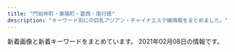 ```yaml
---
title: "門前仲町・東陽町・葛西・南行徳"
description: "キーワード別にの巨乳アジアン・チャイナエステ嬢情報をまとめました。"
---
```


新着画像と新着キーワードをまとめています。
2021年02月08日の情報です。

<DmmAffiliateIns />
<KeywordTable
  shops={
    [
    {
        "keywords": {
            "E": 2,
            "F": 16
        },
        "url": "http://gakuen.xyz.mn/",
        "img_links": [
            "http://gakuen.xyz.mn/photos/sites/71/2020/06/2020062110420119.jpg",
            "http://gakuen.xyz.mn/photos/sites/71/2021/01/202102011731027-e1612168271962.jpeg",
            "http://gakuen.xyz.mn/photos/sites/71/2019/10/2019101811390877.jpg",
            "http://gakuen.xyz.mn/photos/sites/71/2019/12/2019121619230170.jpg",
            "http://gakuen.xyz.mn/photos/sites/71/2019/11/2019111517040618.jpg",
            "http://gakuen.xyz.mn/images/1.jpg",
            "http://gakuen.xyz.mn/images/g13.jpg",
            "http://gakuen.xyz.mn/images/s_staff.jpg",
            "http://gakuen.xyz.mn/photos/sites/71/2020/02/202002221023280.jpg",
            "http://gakuen.xyz.mn/images/g10.jpg",
            "http://gakuen.xyz.mn/photos/sites/71/2020/04/2020040816463188.jpg",
            "http://gakuen.xyz.mn/photos/sites/71/2019/09/2019092719211853.jpg",
            "http://gakuen.xyz.mn/photos/sites/71/2020/06/2020061015582330.jpg",
            "http://gakuen.xyz.mn/photos/sites/71/2019/10/2019102816572380.jpg",
            "http://gakuen.xyz.mn/photos/sites/71/2020/06/2020062103465735-e1592678831205.jpeg",
            "http://gakuen.xyz.mn/photos/sites/71/2020/02/2020021414323643.jpg",
            "http://gakuen.xyz.mn/photos/sites/71/2020/01/2020010713430218.jpg",
            "http://gakuen.xyz.mn/images/staff_bj3.jpg",
            "http://gakuen.xyz.mn/images/g17.jpg",
            "http://gakuen.xyz.mn/images/g15.jpg",
            "http://gakuen.xyz.mn/images/info.jpg",
            "http://gakuen.xyz.mn/images/info2.jpg",
            "http://gakuen.xyz.mn/photos/sites/71/2020/02/2020020317060366.jpg",
            "http://gakuen.xyz.mn/photos/sites/71/2020/11/2020111416130515.jpg",
            "http://gakuen.xyz.mn/photos/sites/71/2020/01/2020011015294716.jpg",
            "http://gakuen.xyz.mn/photos/sites/71/2019/10/2019101811500268.jpg",
            "http://gakuen.xyz.mn/photos/sites/71/2020/11/2020112517584561.jpg",
            "http://gakuen.xyz.mn/images/g16.jpg",
            "http://gakuen.xyz.mn/images/s_link.jpg",
            "http://gakuen.xyz.mn/images/g7.jpg",
            "http://gakuen.xyz.mn/photos/sites/71/2020/03/2020032610084881.jpg",
            "http://gakuen.xyz.mn/photos/sites/71/2020/10/2020100218202785.jpg",
            "http://gakuen.xyz.mn/photos/sites/71/2020/03/2020030915313184.jpeg",
            "http://gakuen.xyz.mn/images/g1.jpg",
            "http://gakuen.xyz.mn/photos/sites/71/2020/12/2020122014304059.jpg",
            "http://gakuen.xyz.mn/photos/sites/71/2020/08/2020081616440837.jpg",
            "http://gakuen.xyz.mn/images/g8.jpg",
            "http://gakuen.xyz.mn/photos/sites/71/2020/07/2020072818525399-e1595929983556.jpeg",
            "http://gakuen.xyz.mn/images/news1.jpg",
            "http://gakuen.xyz.mn/images/g3.jpg",
            "http://gakuen.xyz.mn/photos/sites/71/2020/10/2020100218100763-e1601629820385.jpeg",
            "http://gakuen.xyz.mn/photos/sites/71/2021/01/2021011516005173.jpeg",
            "http://gakuen.xyz.mn/photos/sites/71/2020/02/2020022618290662.jpg",
            "http://gakuen.xyz.mn/images/2.jpg",
            "http://gakuen.xyz.mn/images/top.jpg",
            "http://gakuen.xyz.mn/photos/sites/71/2019/09/2019092719211544.jpg",
            "http://gakuen.xyz.mn/images/g2.jpg",
            "http://gakuen.xyz.mn/photos/sites/71/2020/10/2020102412595563.jpg",
            "http://gakuen.xyz.mn/photos/sites/71/2020/09/2020092819121522.jpg",
            "http://gakuen.xyz.mn/photos/sites/71/2021/01/2021011516005173-e1610694059751.jpeg",
            "http://gakuen.xyz.mn/images/pick.jpg",
            "http://gakuen.xyz.mn/images/mobile.jpg",
            "http://gakuen.xyz.mn/photos/sites/71/2020/07/2020072818553775.jpg",
            "http://gakuen.xyz.mn/photos/sites/71/2020/02/2020020317175855.jpg",
            "http://gakuen.xyz.mn/photos/sites/71/2019/12/2019120817483319.jpg",
            "http://gakuen.xyz.mn/photos/sites/71/2019/10/2019102420321841.jpg",
            "http://gakuen.xyz.mn/photos/sites/71/2020/02/2020022210241571.jpg",
            "http://gakuen.xyz.mn/images/s_cosplay.jpg"
        ],
        "station": "\u884c\u5fb3\u99c5\u5357\u53e3",
        "name": "\u884c\u5fb3\u5b66\u5712"
    },
    {
        "station": "\u897f\u845b\u897f\u99c5\u5317\u53e3",
        "url": "https://esrouge.com/",
        "name": "\u30eb\u30fc\u30b8\u30e5",
        "keywords": {
            "C": 2,
            "D": 12,
            "89": 4
        },
        "img_links": [
            "https://esrouge.com/uploadfiles/Image/campaignEsrougeCom.jpg",
            "https://esrouge.com/staffPhoto/s20201127152815.jpg",
            "https://esrouge.com/staffPhoto/s20201127152801.jpg",
            "https://esrouge.com/uploadfiles/Image/F2816148-6C47-43CC-BE5D-9A699FA0D15C.jpeg",
            "https://esrouge.com/staffPhoto/b20201127152713.jpg",
            "https://esrouge.com/staffPhoto/b20201127152747.jpg",
            "https://esrouge.com/staffPhoto/s20201127152713.jpg",
            "https://esrouge.com/images/siteName.jpg",
            "https://esrouge.com/staffPhoto/s20201127152747.jpg",
            "https://esrouge.com/staffPhoto/b20201127152815.jpg",
            "https://esrouge.com/staffPhoto/b20201127152801.jpg",
            "https://esrouge.com/staffPhoto/s20201127152730.jpg",
            "https://esrouge.com/staffPhoto/b20201127152730.jpg"
        ]
    },
    {
        "name": "\u30b0\u30ea\u30fc\u30f3",
        "url": "http://green-es.info/",
        "keywords": {
            "89": 1,
            "87": 2,
            "85": 1,
            "86": 1,
            "92": 1
        },
        "img_links": [
            "http://green-es.info/images/interior_t.jpg",
            "http://green-es.info/img/eri.jpg",
            "http://green-es.info/img/koko.jpg",
            "http://green-es.info/img/koko1.jpg",
            "http://green-es.info/img/risa.jpg",
            "http://green-es.info/img/eri1.jpg",
            "http://green-es.info/img/risa1.jpg",
            "http://green-es.info/images/staff_t.jpg",
            "http://green-es.info/images/6.jpg",
            "http://green-es.info/images/2.jpg",
            "http://green-es.info/images/tp.png",
            "http://green-es.info/img/rika1.jpg",
            "http://green-es.info/images/mobile.jpg",
            "http://green-es.info/images/tt.jpg",
            "http://green-es.info/img/haru1.jpg",
            "http://green-es.info/images/rem.jpg",
            "http://green-es.info/img/yuki1.jpg",
            "http://green-es.info/img/rika.jpg",
            "http://green-es.info/img/haru.jpg",
            "http://green-es.info/images/1.jpg",
            "http://green-es.info/images/5.jpg",
            "http://green-es.info/images/interior.png",
            "http://green-es.info/images/4.jpg",
            "http://green-es.info/images/news.jpg",
            "http://green-es.info/img/yuki.jpg",
            "http://green-es.info/images/3.jpg"
        ],
        "station": "\u6771\u967d\u753a\u99c52\u756a\u51fa\u53e3"
    },
    {
        "name": "\u5922\u306e\u697d\u5712",
        "url": "https://hananokoi.tyo.ac/",
        "img_links": [
            "https://hananokoi.tyo.ac/photos/sites/19/2021/02/202102030804482.jpg",
            "https://hananokoi.tyo.ac/images/s_face.jpg",
            "https://hananokoi.tyo.ac/images/xin.jpg",
            "https://hananokoi.tyo.ac/photos/sites/19/2021/02/2021020308002649.jpg",
            "https://hananokoi.tyo.ac/images/s2.jpg",
            "https://hananokoi.tyo.ac/images/mobile.jpg",
            "https://hananokoi.tyo.ac/images/s1.jpg",
            "https://hananokoi.tyo.ac/images/s_news.jpg",
            "https://hananokoi.tyo.ac/photos/sites/19/2021/02/2021020308002488.jpg",
            "https://hananokoi.tyo.ac/images/top.png",
            "https://hananokoi.tyo.ac/photos/sites/19/2021/02/2021020308041053.jpg",
            "https://hananokoi.tyo.ac/images/s_pick.jpg",
            "https://hananokoi.tyo.ac/images/s_staff.jpg",
            "https://hananokoi.tyo.ac/images/s_link.jpg"
        ],
        "keywords": {
            "D": 136,
            "87": 34,
            "86": 102,
            "C": 21
        },
        "station": "\u845b\u897f\u99c5"
    },
    {
        "keywords": {},
        "name": "\u5927\u4eba\u306eSpa",
        "img_links": [
            "http://otona-spa.net/static/picture/img_dammy.png",
            "http://otona-spa.net/static/picture/icon_new.png",
            "http://otona-spa.net/girl/01.jpg",
            "http://otona-spa.net/girl/02.jpg",
            "http://otona-spa.net/girl/04.jpg",
            "http://otona-spa.net/static/picture/text.png",
            "http://otona-spa.net/girl/03.jpg"
        ],
        "station": "\u9580\u524d\u4ef2\u753a\u99c54\u756a\u53e3",
        "url": "http://otona-spa.net/"
    },
    {
        "keywords": {
            "C": 6
        },
        "img_links": [
            "http://www.nuku-mori.xyz/images/index-take_09.jpg",
            "http://www.nuku-mori.xyz/images/nav/c-nav-sys.jpg",
            "http://www.nuku-mori.xyz/images/staff/2/yuki2.jpg",
            "http://www.nuku-mori.xyz/images/index-take_02.jpg",
            "http://www.nuku-mori.xyz/images/index-take_07.jpg",
            "http://www.nuku-mori.xyz/images/index-take_06.jpg",
            "http://www.nuku-mori.xyz/images/nav/c-nav-info.jpg",
            "http://www.nuku-mori.xyz/images/staff/2/ami.jpg",
            "http://www.nuku-mori.xyz/images/sys.jpg",
            "http://www.nuku-mori.xyz/images/staff/2/yuna.jpg",
            "http://www.nuku-mori.xyz/images/index-take_21.jpg",
            "http://www.nuku-mori.xyz/pad/off2.jpg",
            "http://www.nuku-mori.xyz/images/index-take_13.jpg",
            "http://www.nuku-mori.xyz/images/index-take_17.jpg",
            "http://www.nuku-mori.xyz/images/index-take_12.jpg",
            "http://www.nuku-mori.xyz/images/staff/2/nana.jpg",
            "http://www.nuku-mori.xyz/images/nav/index-t_staff.jpg",
            "http://www.nuku-mori.xyz/images/staff/2/mika.jpg"
        ],
        "url": "http://www.nuku-mori.xyz/",
        "name": "\u6e29\u3082\u308a",
        "station": "\u6771\u967d\u753a\u99c51\u756a\u51fa\u53e3"
    },
    {
        "keywords": {
            "88": 1,
            "84": 1,
            "C": 1,
            "D": 2,
            "85": 1
        },
        "name": "\u30e9\u30d6\u30ea\u30fc",
        "url": "http://wientry.work/",
        "station": "\u884c\u5fb3\u99c5",
        "img_links": [
            "http://wientry.work/static/picture/left.jpg",
            "http://wientry.work/uploads/210204/1-2102041451144E.jpg",
            "http://wientry.work/uploads/210204/1-210204145321421.jpg",
            "http://wientry.work/static/picture/right.jpg",
            "http://wientry.work/static/picture/nav-003.png",
            "http://wientry.work/static/picture/nav-006.png",
            "http://wientry.work/static/picture/top01.png",
            "http://wientry.work/static/picture/top003.jpg",
            "http://wientry.work/static/picture/nav-004.png",
            "http://wientry.work/static/picture/tel.png",
            "http://wientry.work/uploads/210204/1-2102041454259C.jpg",
            "http://wientry.work/static/picture/nav-002.png",
            "http://wientry.work/static/picture/nav-005.png",
            "http://wientry.work/static/picture/nav-001.png"
        ]
    },
    {
        "img_links": [
            "http://hitotumaiyashi.sakura.ne.jp/_src/52165668/line2.png",
            "http://hitotumaiyashi.sakura.ne.jp/_src/52165699/wechatimg198_20210125180937824.jpg",
            "http://hitotumaiyashi.sakura.ne.jp/_src/52165688/wechatimg194_20210125180937797.jpg",
            "http://hitotumaiyashi.sakura.ne.jp/_src/40330943/pic.jpg",
            "http://hitotumaiyashi.sakura.ne.jp/_src/40331765/wechatimg198_20210125180937824.jpg",
            "http://hitotumaiyashi.sakura.ne.jp/_src/52165679/line3.png",
            "http://hitotumaiyashi.sakura.ne.jp/_src/52263504/wechatimg197.jpg",
            "http://hitotumaiyashi.sakura.ne.jp/_src/52166645/line3.png",
            "http://hitotumaiyashi.sakura.ne.jp/_src/52166814/line6.png",
            "http://hitotumaiyashi.sakura.ne.jp/_src/52294132/index.png",
            "http://hitotumaiyashi.sakura.ne.jp/_src/52263488/wechatimg196_20210125180937809.jpg",
            "http://hitotumaiyashi.sakura.ne.jp/_src/52166167/line2.png",
            "http://hitotumaiyashi.sakura.ne.jp/_src/40330927/pic.jpg",
            "http://hitotumaiyashi.sakura.ne.jp/_src/52166638/line5.png",
            "http://hitotumaiyashi.sakura.ne.jp/_src/52166435/line4.png",
            "http://hitotumaiyashi.sakura.ne.jp/_src/40330905/pic.jpg",
            "http://hitotumaiyashi.sakura.ne.jp/_src/52165697/wechatimg195_20210125180937820.jpg",
            "http://hitotumaiyashi.sakura.ne.jp/_src/40330954/wechatimg194_20210125180937797.jpg",
            "http://hitotumaiyashi.sakura.ne.jp/_src/52166513/line3.png",
            "http://hitotumaiyashi.sakura.ne.jp/_src/40330888/pic.jpg",
            "http://hitotumaiyashi.sakura.ne.jp/_src/52165684/line5.png",
            "http://hitotumaiyashi.sakura.ne.jp/_src/40331760/wechatimg195_20210125180937820.jpg",
            "http://hitotumaiyashi.sakura.ne.jp/_src/52165661/line1.png",
            "http://hitotumaiyashi.sakura.ne.jp/_src/52166821/line3.png"
        ],
        "keywords": {},
        "url": "http://hitotumaiyashi.sakura.ne.jp/",
        "station": "\u897f\u845b\u897f\u99c5\u5357\u53e3",
        "name": "\u7652\u3057\u30e9\u30f3\u30c9"
    },
    {
        "station": "\u884c\u5fb3\u99c5\u5357\u53e3",
        "name": "\u30a6\u30a3\u30f3\u30af",
        "keywords": {
            "85": 21,
            "83": 21,
            "E": 63,
            "86": 147,
            "D": 252,
            "C": 105,
            "87": 189,
            "F": 21,
            "84": 42,
            "88": 21
        },
        "img_links": [
            "http://wink.ies.fun/photos/sites/20/2019/04/2019041515591316.jpg",
            "http://wink.ies.fun/photos/sites/20/2018/10/2018102919483490.jpg",
            "http://wink.ies.fun/photos/sites/20/2018/08/2018080301152319.jpg",
            "http://wink.ies.fun/images/room4.jpg",
            "http://wink.ies.fun/photos/sites/20/2019/06/2019061915435918.jpg",
            "http://wink.ies.fun/images/room1.jpg",
            "http://wink.ies.fun/images/top.jpg",
            "http://wink.ies.fun/photos/sites/20/2019/08/2019080917523771.jpg",
            "http://wink.ies.fun/photos/sites/20/2018/07/2018070207212392.jpg",
            "http://wink.ies.fun/images/room2.jpg",
            "http://wink.ies.fun/images/s_staff.png",
            "http://wink.ies.fun/photos/sites/20/2018/08/2018080306110738.jpg",
            "http://wink.ies.fun/photos/sites/20/2020/10/2020100316205587.jpg",
            "http://wink.ies.fun/images/line.jpg",
            "http://wink.ies.fun/images/face.jpg",
            "http://wink.ies.fun/photos/sites/20/2018/08/201808170855313.jpg",
            "http://wink.ies.fun/photos/sites/20/2019/02/2019022617373011.jpg",
            "http://wink.ies.fun/photos/sites/20/2018/11/2018111613252721.jpg",
            "http://wink.ies.fun/photos/sites/20/2018/07/2018070107524796.jpg",
            "http://wink.ies.fun/photos/sites/20/2018/09/201809080528318.jpg",
            "http://wink.ies.fun/photos/sites/20/2020/11/202011101651087.jpg",
            "http://wink.ies.fun/photos/sites/20/2018/06/2018062606300362.jpg",
            "http://wink.ies.fun/photos/sites/20/2019/11/201911040423088.jpg",
            "http://wink.ies.fun/images/room3.jpg",
            "http://wink.ies.fun/photos/sites/20/2020/09/2020092116271233.jpg",
            "http://wink.ies.fun/photos/sites/20/2020/11/202011061146424.jpg",
            "http://wink.ies.fun/photos/sites/20/2018/06/2018062405332458.jpg",
            "http://wink.ies.fun/images/pick.jpg",
            "http://wink.ies.fun/photos/sites/20/2018/11/2018112017095744.jpg",
            "http://wink.ies.fun/images/mobile.jpg",
            "http://wink.ies.fun/photos/sites/20/2018/06/2018062405332467.jpg"
        ],
        "url": "http://wink.ies.fun/"
    },
    {
        "img_links": [
            "http://es-chinese.info/wp-content/uploads/2020/09/ayimixd_\u526f\u672c-1-500x750.jpg",
            "http://es-chinese.info/wp-content/uploads/2020/12/haruxd1_\u526f\u672c.jpg",
            "http://es-chinese.info/wp-content/uploads/2020/11/sayumixd3_\u526f\u672c-500x750.jpg",
            "http://es-chinese.info/wp-content/uploads/2020/01/aya4_\u526f\u672c-500x750.jpg",
            "http://es-chinese.info/wp-content/uploads/2020/11/mayixd1_\u526f\u672c_\u526f\u672c-500x750.jpg",
            "http://es-chinese.info/wp-content/uploads/2021/01/aoyixd2_\u526f\u672c-1-216x300.jpg",
            "http://es-chinese.info/wp-content/uploads/2020/12/haruxd1_\u526f\u672c-576x1024.jpg",
            "http://es-chinese.info/wp-content/uploads/2020/11/mayixd2_\u526f\u672c-552x1024.jpg",
            "http://es-chinese.info/wp-content/uploads/2021/01/eri1_\u526f\u672c-220x300.jpg",
            "http://es-chinese.info/wp-content/uploads/2020/12/haruxd1_\u526f\u672c-169x300.jpg",
            "http://es-chinese.info/wp-content/uploads/2021/01/aoyixd2_\u526f\u672c-1-500x750.jpg",
            "http://es-chinese.info/wp-content/uploads/2021/01/eri1_\u526f\u672c.jpg",
            "http://es-chinese.info/wp-content/uploads/2020/11/sayumixd2_\u526f\u672c-221x300.jpg",
            "http://es-chinese.info/wp-content/uploads/2021/01/eri1_\u526f\u672c-500x750.jpg",
            "http://es-chinese.info/wp-content/uploads/2020/09/hare1_\u526f\u672c-500x750.jpg",
            "http://es-chinese.info/wp-content/uploads/2020/11/yukina1_\u526f\u672c.jpg",
            "http://es-chinese.info/wp-content/uploads/2020/04/hina1_\u526f\u672c-167x300.jpg",
            "http://es-chinese.info/wp-content/uploads/2020/11/mayixd1_\u526f\u672c_\u526f\u672c.jpg",
            "http://es-chinese.info/wp-content/uploads/2019/12/WeChat-Image_20191207141003.jpg",
            "http://es-chinese.info/wp-content/uploads/2021/01/aoyixd2_\u526f\u672c-1.jpg",
            "http://es-chinese.info/wp-content/uploads/2020/04/hina2_\u526f\u672c_\u526f\u672c-167x300.jpg",
            "http://es-chinese.info/wp-content/uploads/2020/11/mayixd2_\u526f\u672c.jpg",
            "http://es-chinese.info/wp-content/uploads/2020/04/hina1_\u526f\u672c-570x1024.jpg",
            "http://es-chinese.info/wp-content/uploads/2020/12/haruxd1_\u526f\u672c-500x750.jpg",
            "http://es-chinese.info/wp-content/themes/template-salon2/images/main1.jpg",
            "http://es-chinese.info/wp-content/uploads/2020/11/mayixd2_\u526f\u672c-162x300.jpg",
            "http://es-chinese.info/wp-content/uploads/2020/11/sayumixd1_\u526f\u672c.jpg",
            "http://es-chinese.info/wp-content/uploads/2019/12/WeChat-Image_20191207141010-768x1024.jpg",
            "http://es-chinese.info/wp-content/themes/template-salon2/images/noimg.jpg",
            "http://es-chinese.info/wp-content/uploads/2020/11/mayixd2_\u526f\u672c-500x750.jpg",
            "http://es-chinese.info/wp-content/themes/template-salon2/images/header-tel.png",
            "http://es-chinese.info/wp-content/uploads/2021/01/eri1_\u526f\u672c-752x1024.jpg",
            "http://es-chinese.info/wp-content/uploads/2020/09/sana_\u526f\u672c-500x750.jpg",
            "http://es-chinese.info/wp-content/uploads/2020/11/akane6_\u526f\u672c-162x300.jpg",
            "http://es-chinese.info/wp-content/uploads/2020/11/yukina1_\u526f\u672c-500x750.jpg",
            "http://es-chinese.info/wp-content/uploads/2020/04/hina1_\u526f\u672c-500x750.jpg",
            "http://es-chinese.info/wp-content/uploads/2020/11/yukina2_\u526f\u672c-500x750.jpg",
            "http://es-chinese.info/wp-content/uploads/2020/12/haruxd2_\u526f\u672c-169x300.jpg",
            "http://es-chinese.info/wp-content/uploads/2020/11/mayixd1_\u526f\u672c_\u526f\u672c-165x300.jpg",
            "http://es-chinese.info/wp-content/uploads/2019/12/WeChat-Image_20191207140959.jpg",
            "http://es-chinese.info/wp-content/uploads/2020/11/yukina1_\u526f\u672c-212x300.jpg",
            "http://es-chinese.info/wp-content/uploads/2020/11/sayumixd2_\u526f\u672c-500x750.jpg",
            "http://es-chinese.info/wp-content/uploads/2021/01/aoyixd1_\u526f\u672c-214x300.jpg",
            "http://es-chinese.info/wp-content/uploads/2020/11/sayumixd1_\u526f\u672c-218x300.jpg",
            "http://es-chinese.info/wp-content/themes/template-salon2/images/bnr.jpg",
            "http://es-chinese.info/wp-content/uploads/2020/11/yukina2_\u526f\u672c.jpg",
            "http://es-chinese.info/wp-content/uploads/2020/11/sayumixd1_\u526f\u672c-500x750.jpg",
            "http://es-chinese.info/wp-content/uploads/2020/11/sayumixd2_\u526f\u672c.jpg",
            "http://es-chinese.info/wp-content/uploads/2020/11/sayumixd3_\u526f\u672c.jpg",
            "http://es-chinese.info/wp-content/uploads/2020/09/ayimixd_\u526f\u672c-1-577x1024.jpg",
            "http://es-chinese.info/wp-content/uploads/2020/09/ayimixd_\u526f\u672c-1-169x300.jpg",
            "http://es-chinese.info/wp-content/uploads/2020/07/yukina2_\u526f\u672c-209x300.jpg",
            "http://es-chinese.info/wp-content/uploads/2020/11/sayumixd3_\u526f\u672c-218x300.jpg",
            "http://es-chinese.info/wp-content/uploads/2021/01/eri2_\u526f\u672c-228x300.jpg",
            "http://es-chinese.info/wp-content/uploads/2020/11/akane6_\u526f\u672c-500x750.jpg",
            "http://es-chinese.info/wp-content/uploads/2020/11/akane6_\u526f\u672c-553x1024.jpg",
            "http://es-chinese.info/wp-content/uploads/2020/11/miya8_\u526f\u672c-165x300.jpg",
            "http://es-chinese.info/wp-content/uploads/2020/09/hare1_\u526f\u672c-169x300.jpg",
            "http://es-chinese.info/wp-content/uploads/2020/09/sana_\u526f\u672c-212x300.jpg",
            "http://es-chinese.info/wp-content/uploads/2019/12/WeChat-Image_20191207141006-768x1024.jpg"
        ],
        "station": "\u884c\u5fb3\u99c5\u5317\u53e3",
        "keywords": {
            "E": 7,
            "F": 77,
            "\u30bb\u30af\u30b7\u30fc": 62,
            "G": 1
        },
        "url": "http://es-chinese.info/",
        "name": "Aries \u30a2\u30ea\u30a8\u30b9"
    },
    {
        "station": "\u9580\u524d\u4ef2\u753a\u99c53\u756a\u53e3",
        "name": "\u30e9\u30fb\u30e1\u30fc\u30eb",
        "img_links": [
            "http://lamar-massage.work/img/sta30.png",
            "http://lamar-massage.work/img/s31.png",
            "http://lamar-massage.work/img/s32.png",
            "http://lamar-massage.work/img/ss35.jpg",
            "http://lamar-massage.work/img/link-1.png",
            "http://lamar-massage.work/i/img/sta28.png",
            "http://lamar-massage.work/i/img/sta29.png",
            "http://lamar-massage.work/img/st31.png",
            "http://lamar-massage.work/img/link-4.png",
            "http://lamar-massage.work/img/st32.png",
            "http://lamar-massage.work/img/nos.png",
            "http://lamar-massage.work/img/s28.png",
            "http://lamar-massage.work/img/ss14.png",
            "http://lamar-massage.work/img/s34.jpg",
            "http://lamar-massage.work/i/img/sta35.jpg",
            "http://lamar-massage.work/i/img/sm.jpg",
            "http://lamar-massage.work/img/sta28.png",
            "http://lamar-massage.work/i/img/top.jpg",
            "http://lamar-massage.work/img/sta34.jpg",
            "http://lamar-massage.work/img/st34.jpg",
            "http://lamar-massage.work/img/sta14.png",
            "http://lamar-massage.work/i/img/sta23.png",
            "http://lamar-massage.work/img/sta29.png",
            "http://lamar-massage.work/img/sta32.png",
            "http://lamar-massage.work/i/img/r3.jpg",
            "http://lamar-massage.work/i/img/sta33.png",
            "http://lamar-massage.work/i/img/sta32.png",
            "http://lamar-massage.work/img/s35.jpg",
            "http://lamar-massage.work/img/mo.png",
            "http://lamar-massage.work/i/img/sta30.png",
            "http://lamar-massage.work/img/sta35.jpg",
            "http://lamar-massage.work/img/st29.png",
            "http://lamar-massage.work/img/st35.jpg",
            "http://lamar-massage.work/i/img/r2.jpg",
            "http://lamar-massage.work/img/s30.png",
            "http://lamar-massage.work/img/link-3.png",
            "http://lamar-massage.work/img/st14.png",
            "http://lamar-massage.work/img/st28.png",
            "http://lamar-massage.work/img/sta33.png",
            "http://lamar-massage.work/img/head.png",
            "http://lamar-massage.work/img/st30.png",
            "http://lamar-massage.work/i/img/sta24.png",
            "http://lamar-massage.work/img/link-2.png",
            "http://lamar-massage.work/img/sta31.png",
            "http://lamar-massage.work/img/bottom.png",
            "http://lamar-massage.work/img/s14.png",
            "http://lamar-massage.work/img/st33.png",
            "http://lamar-massage.work/i/img/sta34.jpg",
            "http://lamar-massage.work/i/img/sta14.png",
            "http://lamar-massage.work/i/img/r4.jpg",
            "http://lamar-massage.work/i/img/sta31.png"
        ],
        "url": "http://lamar-massage.work/",
        "keywords": {
            "86": 1,
            "C": 17,
            "87": 3,
            "88": 5
        }
    },
    {
        "keywords": {
            "87": 5,
            "86": 15,
            "88": 4,
            "E": 7,
            "85": 3,
            "D": 19,
            "C": 20
        },
        "name": "\u30af\u30aa\u30ec\u30a2",
        "station": "\u6771\u967d\u753a\u99c54\u756a\u51fa\u53e3",
        "url": "http://cuorea-massage.work/",
        "img_links": [
            "http://cuorea-massage.work/img/credit.jpg",
            "http://cuorea-massage.work/i/img/paypay.jpg",
            "http://cuorea-massage.work/img/st21.jpg",
            "http://cuorea-massage.work/i/img/r1.jpg",
            "http://cuorea-massage.work/img/st17.jpg",
            "http://cuorea-massage.work/img/s4.jpg",
            "http://cuorea-massage.work/img/fla-2.jpg",
            "http://cuorea-massage.work/img/m2.jpg",
            "http://cuorea-massage.work/img/st7.jpg",
            "http://cuorea-massage.work/img/st22.jpg",
            "http://cuorea-massage.work/img/st04.jpg",
            "http://cuorea-massage.work/img/m4.jpg",
            "http://cuorea-massage.work/i/img/sta12.jpg",
            "http://cuorea-massage.work/img/st11.jpg",
            "http://cuorea-massage.work/img/st16.jpg",
            "http://cuorea-massage.work/img/s21.jpg",
            "http://cuorea-massage.work/img/m1.jpg",
            "http://cuorea-massage.work/img/st12.jpg",
            "http://cuorea-massage.work/img/st1.jpg",
            "http://cuorea-massage.work/img/st015.jpg",
            "http://cuorea-massage.work/img/s7.jpg",
            "http://cuorea-massage.work/img/sta15.jpg",
            "http://cuorea-massage.work/i/img/st21.jpg",
            "http://cuorea-massage.work/img/st19.jpg",
            "http://cuorea-massage.work/img/sta12.jpg",
            "http://cuorea-massage.work/img/m5.jpg",
            "http://cuorea-massage.work/i/img/sta22.jpg",
            "http://cuorea-massage.work/i/img/sta7.jpg",
            "http://cuorea-massage.work/img/st13.jpg",
            "http://cuorea-massage.work/img/sta13.jpg",
            "http://cuorea-massage.work/img/sta16.jpg",
            "http://cuorea-massage.work/img/botton.jpg",
            "http://cuorea-massage.work/i/img/nos.jpg",
            "http://cuorea-massage.work/i/img/sta16.jpg",
            "http://cuorea-massage.work/i/img/sta17.jpg",
            "http://cuorea-massage.work/img/sta1.jpg",
            "http://cuorea-massage.work/img/s12.jpg",
            "http://cuorea-massage.work/img/st15.jpg",
            "http://cuorea-massage.work/i/img/r2.jpg",
            "http://cuorea-massage.work/img/fla.jpg",
            "http://cuorea-massage.work/img/sta22.jpg",
            "http://cuorea-massage.work/img/m3.jpg",
            "http://cuorea-massage.work/img/sta17.jpg",
            "http://cuorea-massage.work/img/m20.jpg",
            "http://cuorea-massage.work/img/sta7.jpg",
            "http://cuorea-massage.work/img/sta19.jpg",
            "http://cuorea-massage.work/i/img/sta15.jpg",
            "http://cuorea-massage.work/i/img/sta11.jpg",
            "http://cuorea-massage.work/img/s19.jpg",
            "http://cuorea-massage.work/img/s11.jpg",
            "http://cuorea-massage.work/img/sta4.jpg",
            "http://cuorea-massage.work/img/nos.jpg",
            "http://cuorea-massage.work/i/img/sta4.jpg",
            "http://cuorea-massage.work/img/m6.jpg",
            "http://cuorea-massage.work/i/img/sta21.jpg",
            "http://cuorea-massage.work/img/m30.jpg",
            "http://cuorea-massage.work/img/s22.jpg",
            "http://cuorea-massage.work/img/s15.jpg",
            "http://cuorea-massage.work/img/sta21.jpg",
            "http://cuorea-massage.work/i/img/r3.jpg",
            "http://cuorea-massage.work/i/img/sta1.jpg",
            "http://cuorea-massage.work/img/m60.jpg",
            "http://cuorea-massage.work/img/st4.jpg",
            "http://cuorea-massage.work/img/s13.jpg",
            "http://cuorea-massage.work/img/sta11.jpg",
            "http://cuorea-massage.work/img/s1.jpg",
            "http://cuorea-massage.work/img/head.jpg",
            "http://cuorea-massage.work/img/m50.jpg",
            "http://cuorea-massage.work/img/m40.jpg",
            "http://cuorea-massage.work/i/img/sta19.jpg",
            "http://cuorea-massage.work/img/s16.jpg"
        ]
    },
    {
        "url": "http://www.yeraisha.esjp.info/",
        "keywords": {
            "88": 2,
            "86": 10,
            "D": 12,
            "87": 6,
            "C": 4
        },
        "station": "\u9580\u524d\u4ef2\u753a\u99c51\u756a\u51fa\u53e3",
        "img_links": [
            "http://www.yeraisha.esjp.info/files/002.jpg",
            "http://www.yeraisha.esjp.info/files/007.jpg",
            "http://www.yeraisha.esjp.info/photo_news/upimg/103916020c5436cbc3_0.jpg",
            "http://www.yeraisha.esjp.info/files/003.jpg",
            "http://www.yeraisha.esjp.info/files/014.jpg",
            "http://www.yeraisha.esjp.info/files/002-03.jpg",
            "http://www.yeraisha.esjp.info/files/016-03.jpg",
            "http://www.yeraisha.esjp.info/files/001.jpg",
            "http://www.yeraisha.esjp.info/images/m-top003.jpg",
            "http://www.yeraisha.esjp.info/files/015-02.jpg",
            "http://www.yeraisha.esjp.info/photo_news/upimg/287876012472ea7f2e_1.jpg",
            "http://www.yeraisha.esjp.info/photo_news/upimg/569645ff576e68a2f9_1.jpg",
            "http://www.yeraisha.esjp.info/files/015.jpg",
            "http://www.yeraisha.esjp.info/files/007-02.jpg",
            "http://www.yeraisha.esjp.info/images/m-head01.jpg",
            "http://www.yeraisha.esjp.info/photo_news/upimg/541995f8e7a123b0df_0.jpg",
            "http://www.yeraisha.esjp.info/files/016.jpg",
            "http://www.yeraisha.esjp.info/files/001-02.jpg",
            "http://www.yeraisha.esjp.info/files/011-02.jpg",
            "http://www.yeraisha.esjp.info/images/foot01.jpg",
            "http://www.yeraisha.esjp.info/files/010-02.jpg",
            "http://www.yeraisha.esjp.info/images/call.png",
            "http://www.yeraisha.esjp.info/files/015-03.jpg",
            "http://www.yeraisha.esjp.info/photo_news/upimg/103916020c5436cbc3_1.jpg",
            "http://www.yeraisha.esjp.info/files/003-02.jpg",
            "http://www.yeraisha.esjp.info/photo_news/upimg/708855fa23e7b29bc6_1.jpg",
            "http://www.yeraisha.esjp.info/photo_news/upimg/541995f8e7a123b0df_1.jpg",
            "http://www.yeraisha.esjp.info/files/001-03.jpg",
            "http://www.yeraisha.esjp.info/files/003-03.jpg",
            "http://www.yeraisha.esjp.info/photo_news/upimg/657035f9ba51dd5f6b_0.jpg",
            "http://www.yeraisha.esjp.info/files/010.jpg",
            "http://www.yeraisha.esjp.info/files/011-03.jpg",
            "http://www.yeraisha.esjp.info/files/014-03.jpg",
            "http://www.yeraisha.esjp.info/files/007-03.jpg",
            "http://www.yeraisha.esjp.info/files/014-02.jpg",
            "http://www.yeraisha.esjp.info/photo_news/upimg/470435fe983ea66714_0.jpg",
            "http://www.yeraisha.esjp.info/files/011.jpg",
            "http://www.yeraisha.esjp.info/files/010-03.jpg",
            "http://www.yeraisha.esjp.info/files/002-02.jpg",
            "http://www.yeraisha.esjp.info/images/m-top004.jpg",
            "http://www.yeraisha.esjp.info/photo_news/upimg/287805fc9ed3c6dfd5_0.jpg",
            "http://www.yeraisha.esjp.info/files/016-02.jpg"
        ],
        "name": "\u591c\u6765\u9999"
    },
    {
        "name": "\u3044\u3061\u3054",
        "keywords": {
            "D": 30,
            "87": 30,
            "86": 6,
            "C": 6
        },
        "url": "http://www.lover.iesjp.com/",
        "station": "\u9580\u524d\u4ef2\u753a\u99c56\u756a\u51fa\u53e3",
        "img_links": [
            "http://www.lover.iesjp.com/images/top.jpg",
            "http://www.lover.iesjp.com/files/006-03.jpg",
            "http://www.lover.iesjp.com/images/sp_top.jpg",
            "http://www.lover.iesjp.com/files/006.jpg",
            "http://www.lover.iesjp.com/files/001-03.jpg",
            "http://www.lover.iesjp.com/files/006-02.jpg",
            "http://www.lover.iesjp.com/files/002.jpg",
            "http://www.lover.iesjp.com/files/003.jpg",
            "http://www.lover.iesjp.com/images/tit_therapist.png",
            "http://www.lover.iesjp.com/files/003-02.jpg",
            "http://www.lover.iesjp.com/files/001.jpg",
            "http://www.lover.iesjp.com/files/005-02.jpg",
            "http://www.lover.iesjp.com/files/004-03.jpg",
            "http://www.lover.iesjp.com/images/tit_new.png",
            "http://www.lover.iesjp.com/files/002-03.jpg",
            "http://www.lover.iesjp.com/images/sp_tit_therapist.png",
            "http://www.lover.iesjp.com/files/002-02.jpg",
            "http://www.lover.iesjp.com/files/004-02.jpg",
            "http://www.lover.iesjp.com/files/005-03.jpg",
            "http://www.lover.iesjp.com/images/maining.jpg",
            "http://www.lover.iesjp.com/images/sp_tit_new.png",
            "http://www.lover.iesjp.com/images/img_tel.png",
            "http://www.lover.iesjp.com/files/004.jpg",
            "http://www.lover.iesjp.com/files/003-03.jpg",
            "http://www.lover.iesjp.com/files/001-02.jpg",
            "http://www.lover.iesjp.com/files/005.jpg"
        ]
    },
    {
        "url": "http://mireiuytrza.xyz/",
        "station": "\u845b\u897f\u99c5\u535a\u7269\u9928\u53e3",
        "name": "\u7f8e\u4eba\u30af\u30e9\u30d6",
        "img_links": [],
        "keywords": {}
    },
    {
        "station": "\u6728\u5834\u99c54b\u51fa\u53e3",
        "keywords": {
            "88": 16,
            "E": 8,
            "86": 8,
            "83": 8,
            "D": 24,
            "F": 8,
            "85": 24,
            "C": 30
        },
        "name": "\u8776\u604b",
        "url": "https://chokoi.tyo.cm/",
        "img_links": [
            "https://chokoi.tyo.cm/images/sp_top.jpg",
            "https://chokoi.tyo.cm/images/link_nav01.jpg",
            "https://chokoi.tyo.cm/photos/sites/79/2020/11/2020111806404733.jpg",
            "https://chokoi.tyo.cm/images/link_nav06.jpg",
            "https://chokoi.tyo.cm/images/img_service02.jpg",
            "https://chokoi.tyo.cm/images/sp_nav02.png",
            "https://chokoi.tyo.cm/photos/sites/79/2020/11/2020111806404670.jpg",
            "https://chokoi.tyo.cm/images/link_nav04.jpg",
            "https://chokoi.tyo.cm/images/sp_end.jpg",
            "https://chokoi.tyo.cm/images/room2.jpg",
            "https://chokoi.tyo.cm/photos/sites/79/2020/11/2020111809493614.jpg",
            "https://chokoi.tyo.cm/images/card.png",
            "https://chokoi.tyo.cm/images/img_service03.jpg",
            "https://chokoi.tyo.cm/images/room3.jpg",
            "https://chokoi.tyo.cm/photos/sites/79/2020/11/2020111806404634.jpg",
            "https://chokoi.tyo.cm/images/room4.jpg",
            "https://chokoi.tyo.cm/images/top.png",
            "https://chokoi.tyo.cm/images/link_nav02.jpg",
            "https://chokoi.tyo.cm/images/room1.jpg",
            "https://chokoi.tyo.cm/photos/sites/79/2021/01/2021011705333781.jpg",
            "https://chokoi.tyo.cm/images/end.png",
            "https://chokoi.tyo.cm/images/sp_tit_staff.png",
            "https://chokoi.tyo.cm/images/sp_nav03.png",
            "https://chokoi.tyo.cm/images/link_nav03.jpg",
            "https://chokoi.tyo.cm/images/sp_nav01.png",
            "https://chokoi.tyo.cm/photos/sites/79/2020/11/2020111806404558.jpg",
            "https://chokoi.tyo.cm/images/img_service01.jpg",
            "https://chokoi.tyo.cm/photos/sites/79/2020/11/202011180701419.jpg",
            "https://chokoi.tyo.cm/photos/sites/79/2020/11/2020111806404713.jpg",
            "https://chokoi.tyo.cm/images/re.png",
            "https://chokoi.tyo.cm/photos/sites/79/2020/11/2020111809515157.jpg",
            "https://chokoi.tyo.cm/images/sp_tit_news.png",
            "https://chokoi.tyo.cm/images/link_nav05.jpg"
        ]
    },
    {
        "station": "\u8239\u5800\u99c5\u5317\u53e3",
        "name": "\u3084\u3059\u3089\u304e",
        "img_links": [
            "http://akien.work/ditu.jpg",
            "http://akien.work/head_2_4332_1544580584367843.jpg",
            "http://akien.work/staff_7559_1547886875744350.jpg",
            "http://akien.work/head_4_4332_1544580584784110.jpg",
            "http://akien.work/staff_7170_1544625837499078.jpg",
            "http://akien.work/head_1_4332_15445805847677.jpg",
            "http://akien.work/jiejing6.jpg",
            "http://akien.work/jiejing5.jpg",
            "http://akien.work/jiejing4.jpg",
            "http://akien.work/fengjing2.jpg",
            "http://akien.work/jiejing1.jpg",
            "http://akien.work/5.jpeg",
            "http://akien.work/staff_7170_1544625837499078_1.jpg",
            "http://akien.work/6.jpeg",
            "http://akien.work/jiejing2.jpg",
            "http://akien.work/jiejing3.jpg"
        ],
        "keywords": {},
        "url": "http://akien.work/"
    },
    {
        "name": "\u6d77\u306e\u611b",
        "station": "\u845b\u897f\u99c5\u5317\u53e3",
        "url": "http://www.uminoai.esjp.info/",
        "keywords": {
            "91": 2,
            "84": 2,
            "E": 6,
            "89": 8,
            "86": 2,
            "C": 12,
            "90": 2,
            "G": 4,
            "85": 8,
            "F": 2,
            "87": 2,
            "D": 4
        },
        "img_links": [
            "http://www.uminoai.esjp.info/files/006-03.jpg",
            "http://www.uminoai.esjp.info/files/004-02.jpg",
            "http://www.uminoai.esjp.info/img/top-img03.png",
            "http://www.uminoai.esjp.info/files/011-03.jpg",
            "http://www.uminoai.esjp.info/files/013.jpg",
            "http://www.uminoai.esjp.info/files/005.jpg",
            "http://www.uminoai.esjp.info/files/007.jpg",
            "http://www.uminoai.esjp.info/files/012.jpg",
            "http://www.uminoai.esjp.info/files/015-02.jpg",
            "http://www.uminoai.esjp.info/files/014.jpg",
            "http://www.uminoai.esjp.info/files/012-03.jpg",
            "http://www.uminoai.esjp.info/files/014-03.jpg",
            "http://www.uminoai.esjp.info/files/013-03.jpg",
            "http://www.uminoai.esjp.info/files/002-03.jpg",
            "http://www.uminoai.esjp.info/files/014-02.jpg",
            "http://www.uminoai.esjp.info/photo_news/upimg/4680160065b2064ff1_0.jpg",
            "http://www.uminoai.esjp.info/files/015-03.jpg",
            "http://www.uminoai.esjp.info/img/top-img01.png",
            "http://www.uminoai.esjp.info/img/tel.png",
            "http://www.uminoai.esjp.info/files/004.jpg",
            "http://www.uminoai.esjp.info/files/001-03.jpg",
            "http://www.uminoai.esjp.info/files/006.jpg",
            "http://www.uminoai.esjp.info/files/003.jpg",
            "http://www.uminoai.esjp.info/files/006-02.jpg",
            "http://www.uminoai.esjp.info/img/call.png",
            "http://www.uminoai.esjp.info/files/002.jpg",
            "http://www.uminoai.esjp.info/files/002-02.jpg",
            "http://www.uminoai.esjp.info/files/008-03.jpg",
            "http://www.uminoai.esjp.info/files/007-02.jpg",
            "http://www.uminoai.esjp.info/files/005-02.jpg",
            "http://www.uminoai.esjp.info/files/001-02.jpg",
            "http://www.uminoai.esjp.info/files/008.jpg",
            "http://www.uminoai.esjp.info/files/012-02.jpg",
            "http://www.uminoai.esjp.info/files/010.jpg",
            "http://www.uminoai.esjp.info/files/008-02.jpg",
            "http://www.uminoai.esjp.info/files/015.jpg",
            "http://www.uminoai.esjp.info/files/010-02.jpg",
            "http://www.uminoai.esjp.info/files/010-03.jpg",
            "http://www.uminoai.esjp.info/files/003-02.jpg",
            "http://www.uminoai.esjp.info/files/003-03.jpg",
            "http://www.uminoai.esjp.info/files/007-03.jpg",
            "http://www.uminoai.esjp.info/files/004-03.jpg",
            "http://www.uminoai.esjp.info/files/011.jpg",
            "http://www.uminoai.esjp.info/files/011-02.jpg",
            "http://www.uminoai.esjp.info/files/005-03.jpg",
            "http://www.uminoai.esjp.info/files/001.jpg",
            "http://www.uminoai.esjp.info/files/013-02.jpg",
            "http://www.uminoai.esjp.info/img/top-img02.png"
        ]
    },
    {
        "name": "CUTE GIRLS",
        "keywords": {},
        "img_links": [],
        "url": "https://cg.uouono.com/",
        "station": "\u897f\u845b\u897f\u99c5\u5357\u53e3"
    },
    {
        "name": "sweet honey",
        "img_links": [
            "http://massage-sweethoney.info/img/st21.jpg",
            "http://massage-sweethoney.info/i/img/r3.jpg",
            "http://massage-sweethoney.info/img/st28.jpg",
            "http://massage-sweethoney.info/img/st24.jpg",
            "http://massage-sweethoney.info/img/nos.jpg",
            "http://massage-sweethoney.info/img/head.jpg",
            "http://massage-sweethoney.info/img/st026.jpg",
            "http://massage-sweethoney.info/img/st26.jpg",
            "http://massage-sweethoney.info/i/img/st27.jpg",
            "http://massage-sweethoney.info/img/st16.jpg",
            "http://massage-sweethoney.info/img/st30.jpg",
            "http://massage-sweethoney.info/i/img/st16.jpg",
            "http://massage-sweethoney.info/img/st22.jpg",
            "http://massage-sweethoney.info/img/st20.jpg",
            "http://massage-sweethoney.info/i/img/r2.jpg",
            "http://massage-sweethoney.info/i/img/st29.jpg",
            "http://massage-sweethoney.info/img/st27.jpg",
            "http://massage-sweethoney.info/i/img/st30.jpg",
            "http://massage-sweethoney.info/img/bb.png",
            "http://massage-sweethoney.info/i/img/st26.jpg",
            "http://massage-sweethoney.info/i/img/st9.jpg",
            "http://massage-sweethoney.info/img/st29.jpg",
            "http://massage-sweethoney.info/img/st23.jpg",
            "http://massage-sweethoney.info/i/img/paypay.jpg",
            "http://massage-sweethoney.info/i/img/cre.jpg",
            "http://massage-sweethoney.info/img/st25.jpg",
            "http://massage-sweethoney.info/i/img/r1.jpg",
            "http://massage-sweethoney.info/img/st024.jpg",
            "http://massage-sweethoney.info/i/img/st20.jpg",
            "http://massage-sweethoney.info/img/st9.jpg",
            "http://massage-sweethoney.info/img/st8.jpg",
            "http://massage-sweethoney.info/img/credit.jpg",
            "http://massage-sweethoney.info/img/st10.jpg",
            "http://massage-sweethoney.info/i/img/st8.jpg",
            "http://massage-sweethoney.info/img/mo.png",
            "http://massage-sweethoney.info/i/img/st28.jpg",
            "http://massage-sweethoney.info/i/img/r4.jpg"
        ],
        "station": "\u9580\u524d\u4ef2\u753a\u99c56\u756a\u51fa\u53e3",
        "url": "http://massage-sweethoney.info/",
        "keywords": {
            "88": 3,
            "86": 6,
            "87": 6
        }
    },
    {
        "name": "Luna",
        "img_links": [
            "http://k-rlx.com/girl/04.jpg",
            "http://k-rlx.com/s/uploads/09.jpg",
            "http://k-rlx.com/s/images/acc_06.jpg",
            "http://k-rlx.com/girl/06.jpg",
            "http://k-rlx.com/girl/08a.jpg",
            "http://k-rlx.com/images/rec_15.jpg",
            "http://k-rlx.com/images/info_15.jpg",
            "http://k-rlx.com/girl/03a.jpg",
            "http://k-rlx.com/images/staff_15.jpg",
            "http://k-rlx.com/s/images/t1.jpg",
            "http://k-rlx.com/s/images/acc_01.jpg",
            "http://k-rlx.com/girl/00.jpg",
            "http://k-rlx.com/girl/011a.jpg",
            "http://k-rlx.com/s/uploads/02.jpg",
            "http://k-rlx.com/s/image/nav_top.png",
            "http://k-rlx.com/s/uploads/05a.jpg",
            "http://k-rlx.com/s/images/acc_03.jpg",
            "http://k-rlx.com/s/image/nav_sys.png",
            "http://k-rlx.com/s/images/acc_04.jpg",
            "http://k-rlx.com/images/index_28.jpg",
            "http://k-rlx.com/images/index_03.jpg",
            "http://k-rlx.com/images/index_13.jpg",
            "http://k-rlx.com/s/images/top_2.jpg",
            "http://k-rlx.com/images/index_04.jpg",
            "http://k-rlx.com/girl/011.jpg",
            "http://k-rlx.com/images/index_05.jpg",
            "http://k-rlx.com/images/index_15.jpg",
            "http://k-rlx.com/s/images/tel.png",
            "http://k-rlx.com/girl/06a.jpg",
            "http://k-rlx.com/s/uploads/07.jpg",
            "http://k-rlx.com/s/uploads/011.jpg",
            "http://k-rlx.com/s/images/t4.jpg",
            "http://k-rlx.com/girl/07.jpg",
            "http://k-rlx.com/s/image/nav_manga.png",
            "http://k-rlx.com/s/uploads/02a.jpg",
            "http://k-rlx.com/images/index_07.jpg",
            "http://k-rlx.com/s/uploads/03.jpg",
            "http://k-rlx.com/girl/013.jpg",
            "http://k-rlx.com/images/sub_13.jpg",
            "http://k-rlx.com/girl/02a.jpg",
            "http://k-rlx.com/s/images/service_07.png",
            "http://k-rlx.com/images/01.jpg",
            "http://k-rlx.com/girl/03.jpg",
            "http://k-rlx.com/images/index_01.jpg",
            "http://k-rlx.com/girl/09a.jpg",
            "http://k-rlx.com/s/image/nav_hotel.png",
            "http://k-rlx.com/images/02.jpg",
            "http://k-rlx.com/images/sub_22.jpg",
            "http://k-rlx.com/images/about.jpg",
            "http://k-rlx.com/s/uploads/08.jpg",
            "http://k-rlx.com/s/images/slider/next.png",
            "http://k-rlx.com/images/index_21.jpg",
            "http://k-rlx.com/s/uploads/05.jpg",
            "http://k-rlx.com/images/index_26.jpg",
            "http://k-rlx.com/s/uploads/010.jpg",
            "http://k-rlx.com/s/images/slider/2.jpg",
            "http://k-rlx.com/girl/05a.jpg",
            "http://k-rlx.com/s/images/slider/3.jpg",
            "http://k-rlx.com/s/uploads/01.jpg",
            "http://k-rlx.com/girl/010.jpg",
            "http://k-rlx.com/images/index_27.jpg",
            "http://k-rlx.com/s/images/okubokomachi.jpg",
            "http://k-rlx.com/s/images/acc_02.jpg",
            "http://k-rlx.com/s/image/nav_topics.png",
            "http://k-rlx.com/girl/05.jpg",
            "http://k-rlx.com/girl/02.jpg",
            "http://k-rlx.com/images/info.jpg",
            "http://k-rlx.com/images/index_02.jpg",
            "http://k-rlx.com/s/image/nav_cast.png",
            "http://k-rlx.com/s/images/acc_05.jpg",
            "http://k-rlx.com/s/images/t2.jpg",
            "http://k-rlx.com/s/images/iphone.png",
            "http://k-rlx.com/s/images/service_03.png",
            "http://k-rlx.com/s/images/service_01.png",
            "http://k-rlx.com/s/images/slider/1.jpg",
            "http://k-rlx.com/images/index_23.jpg",
            "http://k-rlx.com/images/index_20.jpg",
            "http://k-rlx.com/images/sub_24.jpg",
            "http://k-rlx.com/girl/09.jpg",
            "http://k-rlx.com/s/images/pc.png",
            "http://k-rlx.com/s/uploads/06.jpg",
            "http://k-rlx.com/s/images/slider/prev.png",
            "http://k-rlx.com/s/images/t3.jpg",
            "http://k-rlx.com/images/rec.jpg",
            "http://k-rlx.com/girl/012.jpg",
            "http://k-rlx.com/s/uploads/04.jpg",
            "http://k-rlx.com/girl/08.jpg",
            "http://k-rlx.com/images/index_17.jpg",
            "http://k-rlx.com/images/index_06.jpg",
            "http://k-rlx.com/girl/010a.jpg",
            "http://k-rlx.com/girl/01.jpg"
        ],
        "keywords": {
            "86": 42,
            "88": 7,
            "D": 16,
            "C": 33
        },
        "station": "\u845b\u897f\u99c5\u535a\u7269\u9928\u53e3",
        "url": "http://k-rlx.com/"
    },
    {
        "station": "\u9580\u524d\u4ef2\u753a\u99c56\u756a\u51fa\u53e3",
        "keywords": {
            "87": 16,
            "85": 8,
            "C": 12,
            "86": 12,
            "D": 24
        },
        "name": "momiyoshi",
        "img_links": [
            "http://www.momiyoshi.mesthe.com/files/005-02.jpg",
            "http://www.momiyoshi.mesthe.com/images/icon_staff.png",
            "http://www.momiyoshi.mesthe.com/files/001-02.jpg",
            "http://www.momiyoshi.mesthe.com/images/mainImg_sub.jpg",
            "http://www.momiyoshi.mesthe.com/images/icon_info.png",
            "http://www.momiyoshi.mesthe.com/files/005.jpg",
            "http://www.momiyoshi.mesthe.com/files/003-02.jpg",
            "http://www.momiyoshi.mesthe.com/files/004.jpg",
            "http://www.momiyoshi.mesthe.com/images/icon_top.png",
            "http://www.momiyoshi.mesthe.com/files/013.jpg",
            "http://www.momiyoshi.mesthe.com/files/002.jpg",
            "http://www.momiyoshi.mesthe.com/images/btn2.png",
            "http://www.momiyoshi.mesthe.com/images/mainImg_sub2.jpg",
            "http://www.momiyoshi.mesthe.com/files/004-02.jpg",
            "http://www.momiyoshi.mesthe.com/files/001.jpg",
            "http://www.momiyoshi.mesthe.com/files/002-02.jpg",
            "http://www.momiyoshi.mesthe.com/files/003.jpg",
            "http://www.momiyoshi.mesthe.com/files/012-02.jpg",
            "http://www.momiyoshi.mesthe.com/files/011-02.jpg",
            "http://www.momiyoshi.mesthe.com/files/008-02.jpg",
            "http://www.momiyoshi.mesthe.com/files/013-02.jpg",
            "http://www.momiyoshi.mesthe.com/files/012.jpg",
            "http://www.momiyoshi.mesthe.com/files/008.jpg",
            "http://www.momiyoshi.mesthe.com/images/icon_tel.png",
            "http://www.momiyoshi.mesthe.com/files/011.jpg"
        ],
        "url": "http://www.momiyoshi.mesthe.com/"
    },
    {
        "station": "\u9580\u524d\u4ef2\u753a\u99c52\u756a\u51fa\u53e3",
        "img_links": [
            "http://rlx-aroma.com/staff/ami/02.jpg",
            "http://rlx-aroma.com/staff/ayaka/01.jpg",
            "http://rlx-aroma.com/staff/ami/01mb.jpg",
            "http://rlx-aroma.com/staff/emi/01.jpg",
            "http://rlx-aroma.com/staff/koko/02.jpg",
            "http://rlx-aroma.com/img/profsub2.png",
            "http://rlx-aroma.com/staff/hina/01mb.jpg",
            "http://rlx-aroma.com/staff/mirai/02.jpg",
            "http://rlx-aroma.com/staff/sizuka/01mb.jpg",
            "http://rlx-aroma.com/staff/ruru/01.jpg",
            "http://rlx-aroma.com/staff/sasa/01.jpg",
            "http://rlx-aroma.com/staff/sasa/01mb.jpg",
            "http://rlx-aroma.com/img/access/road1.jpg",
            "http://rlx-aroma.com/img/backbtn.png",
            "http://rlx-aroma.com/staff/happy/01mb.jpg",
            "http://rlx-aroma.com/staff/ruru/02.jpg",
            "http://rlx-aroma.com/staff/hina/03.jpg",
            "http://rlx-aroma.com/staff/koko/01mb.jpg",
            "http://rlx-aroma.com/staff/mirai/01.jpg",
            "http://rlx-aroma.com/staff/emi/02.jpg",
            "http://rlx-aroma.com/staff/hina/02.jpg",
            "http://rlx-aroma.com/img/ttl_staff.png",
            "http://rlx-aroma.com/staff/megumi/01mb.jpg",
            "http://rlx-aroma.com/staff/hitomi/01.jpg",
            "http://rlx-aroma.com/staff/yuriya/01mb.jpg",
            "http://rlx-aroma.com/img/frameb.png",
            "http://rlx-aroma.com/staff/sizuka/01.jpg",
            "http://rlx-aroma.com/staff/ami/01.jpg",
            "http://rlx-aroma.com/staff/hitomi/02.jpg",
            "http://rlx-aroma.com/staff/kaori/02.jpg",
            "http://rlx-aroma.com/img/ttl_staffp.png",
            "http://rlx-aroma.com/staff/mei/01mb.jpg",
            "http://rlx-aroma.com/img/detailbback.png",
            "http://rlx-aroma.com/staff/koko/01.jpg",
            "http://rlx-aroma.com/staff/haru/01.jpg",
            "http://rlx-aroma.com/staff/hina/01.jpg",
            "http://rlx-aroma.com/staff/kiki/01.jpg",
            "http://rlx-aroma.com/staff/haru/01mb.jpg",
            "http://rlx-aroma.com/staff/megumi/01.jpg",
            "http://rlx-aroma.com/pic/head.png",
            "http://rlx-aroma.com/staff/lala/01mb.jpg",
            "http://rlx-aroma.com/staff/ayaka/01mb.jpg",
            "http://rlx-aroma.com/staff/yoko/01mb.jpg",
            "http://rlx-aroma.com/img/ttl_tnew.png",
            "http://rlx-aroma.com/staff/yoko/01.jpg",
            "http://rlx-aroma.com/staff/momo/01.jpg",
            "http://rlx-aroma.com/staff/happy/02.jpg",
            "http://rlx-aroma.com/staff/lala/02.jpg",
            "http://rlx-aroma.com/staff/sasa/02.jpg",
            "http://rlx-aroma.com/staff/happy/01.jpg",
            "http://rlx-aroma.com/staff/kaori/01.jpg",
            "http://rlx-aroma.com/staff/moe/02.jpg",
            "http://rlx-aroma.com/staff/yuriya/01.jpg",
            "http://rlx-aroma.com/img/ttl_pickup.png",
            "http://rlx-aroma.com/i/files/homeimg.jpg",
            "http://rlx-aroma.com/staff/kiki/01mb.jpg",
            "http://rlx-aroma.com/staff/ruru/01mb.jpg",
            "http://rlx-aroma.com/staff/mei/01.jpg",
            "http://rlx-aroma.com/staff/haru/02.jpg",
            "http://rlx-aroma.com/img/ttl_info.png",
            "http://rlx-aroma.com/staff/mirai/01mb.jpg",
            "http://rlx-aroma.com/img/access/road3.jpg",
            "http://rlx-aroma.com/staff/hitomi/01mb.jpg",
            "http://rlx-aroma.com/img/ttl_mobile.png",
            "http://rlx-aroma.com/staff/emi/01mb.jpg",
            "http://rlx-aroma.com/img/profsub1btm.png",
            "http://rlx-aroma.com/staff/momo/01mb.jpg",
            "http://rlx-aroma.com/staff/kaori/01mb.jpg",
            "http://rlx-aroma.com/staff/yuyu/02.jpg",
            "http://rlx-aroma.com/img/ttl_rec.png",
            "http://rlx-aroma.com/staff/mei/02.jpg",
            "http://rlx-aroma.com/staff/megumi/02.jpg",
            "http://rlx-aroma.com/staff/yuriya/02.jpg",
            "http://rlx-aroma.com/staff/yoko/02.jpg",
            "http://rlx-aroma.com/staff/ayaka/02.jpg",
            "http://rlx-aroma.com/staff/sizuka/02.jpg",
            "http://rlx-aroma.com/staff/sachiko/01.jpg",
            "http://rlx-aroma.com/staff/yuyu/01.jpg",
            "http://rlx-aroma.com/img/access/road4.jpg",
            "http://rlx-aroma.com/img/access/road2.jpg",
            "http://rlx-aroma.com/staff/sachiko/02.jpg",
            "http://rlx-aroma.com/staff/lala/01.jpg",
            "http://rlx-aroma.com/img/access/roaddm.png",
            "http://rlx-aroma.com/staff/moe/01.jpg",
            "http://rlx-aroma.com/img/ttl_tgirl.png",
            "http://rlx-aroma.com/staff/momo/02.jpg",
            "http://rlx-aroma.com/staff/kiki/02.jpg",
            "http://rlx-aroma.com/staff/ai/02.jpg",
            "http://rlx-aroma.com/staff/moe/01mb.jpg",
            "http://rlx-aroma.com/staff/sachiko/01mb.jpg",
            "http://rlx-aroma.com/staff/ai/01.jpg",
            "http://rlx-aroma.com/staff/ai/01mb.jpg",
            "http://rlx-aroma.com/staff/yuyu/01mb.jpg"
        ],
        "name": "Lucky",
        "keywords": {
            "C": 33
        },
        "url": "http://rlx-aroma.com/"
    },
    {
        "name": "\u82b1\u6d77",
        "img_links": [
            "http://ran.a6.reraku.work/upload/sites/52/2020/10/2020101719461513-347x520.jpg",
            "http://ran.xyz.mn/images/room1.jpg",
            "http://ran.xyz.mn/images/top.png",
            "http://ran.xyz.mn/images/room3.jpg",
            "http://ran.xyz.mn/images/bj3.jpg",
            "http://ran.a6.reraku.work/upload/sites/52/2020/10/2020101719461283-347x520.jpg",
            "http://ran.a6.reraku.work/upload/sites/52/2020/10/2020101719461051-347x520.jpg",
            "http://ran.a6.reraku.work/upload/sites/52/2020/10/2020101813463033-347x520.jpg",
            "http://ran.a6.reraku.work/upload/sites/52/2021/01/202101041535426-347x520.jpg",
            "http://ran.a6.reraku.work/upload/sites/52/2020/10/2020102615515749-347x520.jpg",
            "http://ran.xyz.mn/images/s_staff1.jpg",
            "http://ran.a6.reraku.work/upload/sites/52/2021/01/2021012416161240-347x520.jpg",
            "http://ran.a6.reraku.work/upload/sites/52/2020/12/2020120316532981-347x520.jpg",
            "http://ran.a6.reraku.work/upload/sites/52/2020/12/2020122115255890-347x520.jpg",
            "http://ran.xyz.mn/images/new.jpg",
            "http://ran.a6.reraku.work/upload/sites/52/2021/02/2021020718270648-347x520.jpg",
            "http://ran.xyz.mn/images/hua.jpg",
            "http://ran.a6.reraku.work/upload/sites/52/2020/11/2020111115275126-347x520.jpg",
            "http://ran.a6.reraku.work/upload/sites/52/2020/11/2020110617334212-347x520.jpg",
            "http://ran.a6.reraku.work/upload/sites/52/2020/12/2020121815164676-347x520.jpg",
            "http://ran.xyz.mn/images/room2.jpg",
            "http://ran.a6.reraku.work/upload/sites/52/2021/01/2021010714371492-347x520.jpg",
            "http://ran.xyz.mn/images/s_news.jpg",
            "http://ran.xyz.mn/images/s_staff.jpg",
            "http://ran.xyz.mn/images/s_link.jpg",
            "http://ran.a6.reraku.work/upload/sites/52/2020/12/2020122715392878-347x520.jpg",
            "http://ran.a6.reraku.work/upload/sites/52/2021/01/2021012416160976-347x520.jpg",
            "http://ran.xyz.mn/images/bj1.jpg",
            "http://ran.xyz.mn/images/room4.jpg",
            "http://ran.a6.reraku.work/upload/sites/52/2020/11/2020112114420918-347x520.jpg",
            "http://ran.a6.reraku.work/upload/sites/52/2020/11/2020112617030819-347x520.jpg",
            "http://ran.a6.reraku.work/upload/sites/52/2020/10/2020103017375975-347x520.jpg"
        ],
        "station": "\u845b\u897f\u99c5\u897f\u53e3",
        "url": "http://ran.xyz.mn/",
        "keywords": {
            "83": 19,
            "85": 76,
            "E": 57,
            "D": 266,
            "87": 95,
            "86": 95,
            "C": 19,
            "89": 19
        }
    },
    {
        "name": "Pussy Cat",
        "station": "\u884c\u5fb3\u99c5",
        "keywords": {
            "84": 7,
            "D": 60,
            "86": 40,
            "C": 45,
            "E": 6,
            "88": 13,
            "82": 6,
            "87": 20,
            "85": 31
        },
        "url": "http://www.pussycat.esjoho.com/",
        "img_links": [
            "http://www.pussycat.esjoho.com/photo_news/upimg/556035b3207e240b54_0.jpg",
            "http://www.pussycat.esjoho.com/files/024-03.jpg",
            "http://www.pussycat.esjoho.com/files/015-02.jpg",
            "http://www.pussycat.esjoho.com/files/028.jpg",
            "http://www.pussycat.esjoho.com/files/047-02.jpg",
            "http://www.pussycat.esjoho.com/photo_news/upimg/312165e12adadc0638_0.jpg",
            "http://www.pussycat.esjoho.com/files/018.jpg",
            "http://www.pussycat.esjoho.com/photo_news/upimg/924275fc7211843872_0.jpg",
            "http://www.pussycat.esjoho.com/files/010-02.jpg",
            "http://www.pussycat.esjoho.com/photo_news/upimg/819355b87bfb3e4692_0.jpg",
            "http://www.pussycat.esjoho.com/images/tel2.png",
            "http://www.pussycat.esjoho.com/photo_news/upimg/831555c0f56a6077d2_0.jpg",
            "http://www.pussycat.esjoho.com/photo_news/upimg/787045c8b54142c99d_0.jpg",
            "http://www.pussycat.esjoho.com/photo_news/upimg/440565e16a8a498ba0_0.jpg",
            "http://www.pussycat.esjoho.com/files/021-02.jpg",
            "http://www.pussycat.esjoho.com/files/045.jpg",
            "http://www.pussycat.esjoho.com/files/018-03.jpg",
            "http://www.pussycat.esjoho.com/photo_news/upimg/267825fe2ffc12c39d_1.jpg",
            "http://www.pussycat.esjoho.com/files/028-02.jpg",
            "http://www.pussycat.esjoho.com/photo_news/upimg/955745e5735b0ad897_0.jpg",
            "http://www.pussycat.esjoho.com/files/022-03.jpg",
            "http://www.pussycat.esjoho.com/files/041-02.jpg",
            "http://www.pussycat.esjoho.com/files/016-02.jpg",
            "http://www.pussycat.esjoho.com/files/042-03.jpg",
            "http://www.pussycat.esjoho.com/files/047.jpg",
            "http://www.pussycat.esjoho.com/files/016-03.jpg",
            "http://www.pussycat.esjoho.com/files/014-03.jpg",
            "http://www.pussycat.esjoho.com/photo_news/upimg/539325db2737770376_0.jpg",
            "http://www.pussycat.esjoho.com/photo_news/upimg/646585db681550282a_0.jpg",
            "http://www.pussycat.esjoho.com/photo_news/upimg/796335c3324299839a_0.jpg",
            "http://www.pussycat.esjoho.com/images/m2.jpg",
            "http://www.pussycat.esjoho.com/files/038.jpg",
            "http://www.pussycat.esjoho.com/files/015-03.jpg",
            "http://www.pussycat.esjoho.com/images/slider-img001.jpg",
            "http://www.pussycat.esjoho.com/files/013.jpg",
            "http://www.pussycat.esjoho.com/files/039-02.jpg",
            "http://www.pussycat.esjoho.com/photo_news/upimg/194565b4308eccaf74_0.jpg",
            "http://www.pussycat.esjoho.com/files/012-03.jpg",
            "http://www.pussycat.esjoho.com/files/011-02.jpg",
            "http://www.pussycat.esjoho.com/photo_news/upimg/759985c3c5c332d36e_0.jpg",
            "http://www.pussycat.esjoho.com/images/rsubt5.png",
            "http://www.pussycat.esjoho.com/images/b-tel.png",
            "http://www.pussycat.esjoho.com/photo_news/upimg/739045f97e90e854d5_0.jpg",
            "http://www.pussycat.esjoho.com/files/039-03.jpg",
            "http://www.pussycat.esjoho.com/images/rsubt7.png",
            "http://www.pussycat.esjoho.com/images/rsubt2.png",
            "http://www.pussycat.esjoho.com/photo_news/upimg/764145ff82dd89bbf9_0.jpg",
            "http://www.pussycat.esjoho.com/files/016.jpg",
            "http://www.pussycat.esjoho.com/files/024.jpg",
            "http://www.pussycat.esjoho.com/files/022-02.jpg",
            "http://www.pussycat.esjoho.com/files/047-03.jpg",
            "http://www.pussycat.esjoho.com/images/rsubt6.png",
            "http://www.pussycat.esjoho.com/images/slider-img002.jpg",
            "http://www.pussycat.esjoho.com/photo_news/upimg/810955b1a46afe8052_0.jpg",
            "http://www.pussycat.esjoho.com/files/045-02.jpg",
            "http://www.pussycat.esjoho.com/files/018-02.jpg",
            "http://www.pussycat.esjoho.com/photo_news/upimg/828135e4b6e272dcc3_0.jpg",
            "http://www.pussycat.esjoho.com/files/014-02.jpg",
            "http://www.pussycat.esjoho.com/files/021.jpg",
            "http://www.pussycat.esjoho.com/photo_news/upimg/890295b1f7ebb0b15a_1.jpg",
            "http://www.pussycat.esjoho.com/images/m3.jpg",
            "http://www.pussycat.esjoho.com/images/rsubt3.png",
            "http://www.pussycat.esjoho.com/photo_news/upimg/442605d3f99cdb9471_0.jpg",
            "http://www.pussycat.esjoho.com/files/039.jpg",
            "http://www.pussycat.esjoho.com/images/esthe3.jpg",
            "http://www.pussycat.esjoho.com/files/041-03.jpg",
            "http://www.pussycat.esjoho.com/files/010-03.jpg",
            "http://www.pussycat.esjoho.com/images/m6.jpg",
            "http://www.pussycat.esjoho.com/photo_news/upimg/920375fd9d44baad7f_0.jpg",
            "http://www.pussycat.esjoho.com/images/m1.jpg",
            "http://www.pussycat.esjoho.com/photo_news/upimg/698295d75fbe2cd885_0.jpg",
            "http://www.pussycat.esjoho.com/photo_news/upimg/527315e31414915ded_0.jpg",
            "http://www.pussycat.esjoho.com/photo_news/upimg/738215f5076539165d_0.jpg",
            "http://www.pussycat.esjoho.com/photo_news/upimg/527315e31414915ded_1.jpg",
            "http://www.pussycat.esjoho.com/files/013-02.jpg",
            "http://www.pussycat.esjoho.com/images/rsubt1.png",
            "http://www.pussycat.esjoho.com/photo_news/upimg/336315ba0d3aaaff3b_0.jpg",
            "http://www.pussycat.esjoho.com/photo_news/upimg/267825fe2ffc12c39d_0.jpg",
            "http://www.pussycat.esjoho.com/photo_news/upimg/877905d08471b23032_0.jpg",
            "http://www.pussycat.esjoho.com/files/038-03.jpg",
            "http://www.pussycat.esjoho.com/files/015.jpg",
            "http://www.pussycat.esjoho.com/files/014.jpg",
            "http://www.pussycat.esjoho.com/images/esthe2.jpg",
            "http://www.pussycat.esjoho.com/photo_news/upimg/793885bb1ce8539488_0.jpg",
            "http://www.pussycat.esjoho.com/files/012-02.jpg",
            "http://www.pussycat.esjoho.com/photo_news/upimg/698175c8b541154864_0.jpg",
            "http://www.pussycat.esjoho.com/photo_news/upimg/904465b6c0c62502fb_0.jpg",
            "http://www.pussycat.esjoho.com/photo_news/upimg/228465ef03565baeb2_0.jpg",
            "http://www.pussycat.esjoho.com/images/rsubt4.png",
            "http://www.pussycat.esjoho.com/files/011.jpg",
            "http://www.pussycat.esjoho.com/files/022.jpg",
            "http://www.pussycat.esjoho.com/images/m4.jpg",
            "http://www.pussycat.esjoho.com/files/042.jpg",
            "http://www.pussycat.esjoho.com/files/012.jpg",
            "http://www.pussycat.esjoho.com/images/b-online.png",
            "http://www.pussycat.esjoho.com/files/028-03.jpg",
            "http://www.pussycat.esjoho.com/files/038-02.jpg",
            "http://www.pussycat.esjoho.com/files/021-03.jpg",
            "http://www.pussycat.esjoho.com/files/011-03.jpg",
            "http://www.pussycat.esjoho.com/files/041.jpg",
            "http://www.pussycat.esjoho.com/files/042-02.jpg",
            "http://www.pussycat.esjoho.com/files/010.jpg",
            "http://www.pussycat.esjoho.com/photo_news/upimg/955745e5735b0ad897_1.jpg",
            "http://www.pussycat.esjoho.com/photo_news/upimg/831555c0f56a6077d2_1.jpg",
            "http://www.pussycat.esjoho.com/files/013-03.jpg",
            "http://www.pussycat.esjoho.com/files/024-02.jpg",
            "http://www.pussycat.esjoho.com/photo_news/upimg/287875b8345a0f195d_0.jpg",
            "http://www.pussycat.esjoho.com/photo_news/upimg/510715f1e53af03bef_0.jpg",
            "http://www.pussycat.esjoho.com/photo_news/upimg/943465c38225f78a78_0.jpg",
            "http://www.pussycat.esjoho.com/images/esthe1.jpg",
            "http://www.pussycat.esjoho.com/files/045-03.jpg"
        ]
    },
    {
        "img_links": [
            "http://youandme.jpest.net/uploads//sites/19/elementor/thumbs/g5-1-ovsa7s6s06i59zgm4bkysgtdltq5bskh4h6fo0z69o.jpg",
            "http://youandme.jpest.net/uploads//sites/19/2020/12/a3.jpg",
            "http://youandme.jpest.net/uploads//sites/19/2020/09/g2-2.jpg",
            "http://youandme.jpest.net/uploads//sites/19/2020/12/a4.jpg",
            "http://youandme.jpest.net/uploads//sites/19/2020/09/pick.jpg",
            "http://youandme.jpest.net/uploads//sites/19/elementor/thumbs/1-own10vfe1hff8c8ts2x3c73w1gcky7tazd16hc9jek.jpg",
            "http://youandme.jpest.net/uploads//sites/19/2020/09/r3.jpg",
            "http://youandme.jpest.net/uploads//sites/19/2020/09/r1.jpg",
            "http://youandme.jpest.net/uploads//sites/19/2020/09/s_staff.png",
            "http://youandme.jpest.net/uploads//sites/19/2020/09/r4.jpg",
            "http://youandme.jpest.net/uploads//sites/19/2020/09/g4-2.jpg",
            "http://youandme.jpest.net/uploads//sites/19/2020/09/1.jpg",
            "http://youandme.jpest.net/uploads//sites/19/2020/09/r2.jpg",
            "http://youandme.jpest.net/uploads//sites/19/2020/09/g3-2.jpg",
            "http://youandme.jpest.net/uploads//sites/19/2020/09/g5-1.jpg",
            "http://youandme.jpest.net/uploads//sites/19/2020/09/mobile.jpg",
            "http://youandme.jpest.net/uploads//sites/19/2020/12/a1.jpg",
            "http://youandme.jpest.net/uploads//sites/19/2020/09/news.jpg",
            "http://youandme.jpest.net/uploads//sites/19/elementor/thumbs/g2-2-ovtno69oz7q40lcdvwlnl6wbrmekwwlj8lfbnt68os.jpg",
            "http://youandme.jpest.net/uploads//sites/19/2020/12/a2.jpg",
            "http://youandme.jpest.net/uploads//sites/19/2020/09/top-3.jpg",
            "http://youandme.jpest.net/uploads//sites/19/elementor/thumbs/g3-2-ovtnoxj0herfda8sgqdu3i0ozso844lr0cceku1toc.jpg",
            "http://youandme.jpest.net/uploads//sites/19/elementor/thumbs/g4-2-ovtnpx8vp44bmgswo5tnq907kfs68mjjt94utckv3w.jpg",
            "http://youandme.jpest.net/uploads//sites/19/2020/10/1.jpg",
            "http://youandme.jpest.net/uploads//sites/19/2020/09/top1-3.jpg",
            "http://youandme.jpest.net/uploads//sites/19/2021/02/g3.jpg"
        ],
        "station": "\u9580\u524d\u4ef2\u753a\u99c52\u756a\u51fa\u53e3",
        "name": "You And Me",
        "keywords": {},
        "url": "http://youandme.jpest.net/"
    },
    {
        "url": "http://lover.esnavi.work/",
        "station": "\u6d66\u5b89\u99c5\u5317\u53e3",
        "name": "LOVER",
        "keywords": {
            "90": 6,
            "89": 3,
            "F": 1,
            "86": 1,
            "\u80f8": 1,
            "88": 2
        },
        "img_links": [
            "http://lover.esnavi.work/2/uploadimg/1611986397.png",
            "http://lover.esnavi.work/interior_t.jpg",
            "http://lover.esnavi.work/2/uploadimg/1605024124.jpeg",
            "http://lover.esnavi.work/ac2.jpg",
            "http://lover.esnavi.work/sys1.jpg",
            "http://lover.esnavi.work/2/uploadimg/1605023598.jpeg",
            "http://lover.esnavi.work/2/uploadimg/1605022914.jpeg",
            "http://lover.esnavi.work/2/uploadimg/1605023370.jpeg",
            "http://lover.esnavi.work/2/uploadimg/1605023215.jpeg",
            "http://lover.esnavi.work/2/uploadimg/1608526967.jpeg",
            "http://lover.esnavi.work/2/uploadimg/1605023116.jpeg",
            "http://lover.esnavi.work/2/uploadimg/1605023511.jpeg",
            "http://lover.esnavi.work/2/uploadimg/1605023910.jpeg",
            "http://lover.esnavi.work/head.jpg",
            "http://lover.esnavi.work/news.jpg",
            "http://lover.esnavi.work/2/uploadimg/1610349374.jpeg",
            "http://lover.esnavi.work/int1.png",
            "http://lover.esnavi.work/staff_t.jpg",
            "http://lover.esnavi.work/int2.png",
            "http://lover.esnavi.work/2/uploadimg/1607932603.jpeg"
        ]
    },
    {
        "station": "\u9580\u524d\u4ef2\u753a\u99c52\u756a\u53e3",
        "img_links": [
            "https://es-venus.xyz/img/top/nav_05.jpg",
            "https://es-venus.xyz/img/top/nav_07.jpg",
            "https://es-venus.xyz/img/top/pic-12.jpg",
            "https://es-venus.xyz/img/st/st_yaya2.jpg",
            "https://es-venus.xyz/img/st/st_runa.jpg",
            "https://es-venus.xyz/img/st/st_shizuka1.jpg",
            "https://es-venus.xyz/img/st/st_nanami.jpg",
            "https://es-venus.xyz/img/top/nav_06.jpg",
            "https://es-venus.xyz/img/top/pic-11.jpg",
            "https://es-venus.xyz/img/st/st_misaki.jpg",
            "https://es-venus.xyz/img/st/st_hina.jpg",
            "https://es-venus.xyz/img/st/st_yaya3.jpg",
            "https://es-venus.xyz/img/top/pic-1.png",
            "https://es-venus.xyz/img/top/mobile.jpg",
            "https://es-venus.xyz/img/st/st_yuyu.jpg",
            "https://es-venus.xyz/img/system/campaign10.jpg",
            "https://es-venus.xyz/img/top/nav_09.jpg",
            "https://es-venus.xyz/img/top/nav_03.jpg",
            "https://es-venus.xyz/img/st/st_mimi.jpg",
            "https://es-venus.xyz/img/st/st_yaya.jpg",
            "https://es-venus.xyz/img/top/nav_04.jpg",
            "https://es-venus.xyz/img/st/st_emi1.jpg"
        ],
        "keywords": {
            "86": 8,
            "E": 16,
            "83": 8,
            "84": 8,
            "D": 8,
            "C": 12,
            "88": 12
        },
        "url": "https://es-venus.xyz/",
        "name": "Venus -\u30f4\u30a3\u30fc\u30ca\u30b9-"
    },
    {
        "keywords": {
            "C": 16
        },
        "name": "Aegean Sea\u30fb\u30a8\u30fc\u30b2\u6d77",
        "url": "http://est-lux.com/",
        "station": "\u845b\u897f\u99c5\u4e2d\u592e\u53e3",
        "img_links": [
            "http://est-lux.com/staff/aya/01.jpg",
            "http://est-lux.com/pic/head.png",
            "http://est-lux.com/staff/haruka/01mb.jpg",
            "http://est-lux.com/staff/momo/01.jpg",
            "http://est-lux.com/staff/koko/01mb.jpg",
            "http://est-lux.com/staff/sakura/01mb.jpg",
            "http://est-lux.com/staff/momo/01mb.jpg",
            "http://est-lux.com/staff/koko/01.jpg",
            "http://est-lux.com/img/access/address.png",
            "http://est-lux.com/pic/campaign.png",
            "http://est-lux.com/staff/rina/01mb.jpg",
            "http://est-lux.com/img/ttl_staff.png",
            "http://est-lux.com/staff/miharu/01mb.jpg",
            "http://est-lux.com/staff/haruka/01.jpg",
            "http://est-lux.com/img/ttl_recbnr.png",
            "http://est-lux.com/staff/rina/01.jpg",
            "http://est-lux.com/i/files/homeimg.jpg",
            "http://est-lux.com/staff/aya/01mb.jpg",
            "http://est-lux.com/staff/sakura/01.jpg",
            "http://est-lux.com/img/ttl_mobile.png",
            "http://est-lux.com/staff/miharu/01.jpg"
        ]
    },
    {
        "img_links": [
            "http://yuki.jpn.cm/photos/sites/37/2020/03/2020030510334277.jpg",
            "http://yuki.jpn.cm/images/nbj2.jpg",
            "http://yuki.jpn.cm/photos/sites/37/2020/03/2020030510325253.jpg",
            "http://yuki.jpn.cm/photos/sites/37/2020/03/2020030510342475.jpg",
            "http://yuki.jpn.cm/images/room3.jpg",
            "http://yuki.jpn.cm/images/room1.jpg",
            "http://yuki.jpn.cm/photos/sites/37/2020/03/202003051033562.jpg",
            "http://yuki.jpn.cm/photos/sites/37/2020/03/2020030510331117.jpg",
            "http://yuki.jpn.cm/images/s_news.jpg",
            "http://yuki.jpn.cm/images/1.jpg",
            "http://yuki.jpn.cm/images/room4.jpg",
            "http://yuki.jpn.cm/images/end.png",
            "http://yuki.jpn.cm/photos/sites/37/2020/03/2020030510332648.jpg",
            "http://yuki.jpn.cm/images/s_staff.jpg",
            "http://yuki.jpn.cm/images/room2.jpg",
            "http://yuki.jpn.cm/images/mobile.jpg",
            "http://yuki.jpn.cm/images/top.png"
        ],
        "station": "\u5357\u884c\u5fb3\u99c5\u5317\u53e3",
        "url": "http://yuki.jpn.cm/",
        "name": "\u3086\u304d",
        "keywords": {
            "D": 6,
            "83": 1,
            "86": 2,
            "85": 3
        }
    },
    {
        "keywords": {
            "C": 14,
            "\u30c0\u30a4\u30ca\u30de\u30a4\u30c8": 3,
            "I": 3,
            "95": 6,
            "89": 3,
            "90": 6,
            "H": 9,
            "\u80f8": 9,
            "\u30bb\u30af\u30b7\u30fc": 3,
            "93": 3,
            "G": 6,
            "F": 6,
            "94": 3
        },
        "img_links": [
            "https://whois.iest.info/images/side_card.jpg",
            "https://whois.iest.info/photos/sites/80/2020/11/2020112502250074.jpg",
            "https://whois.iest.info/photos/sites/80/2020/11/2020112901415093.jpg",
            "https://whois.iest.info/images/ico_hote.png",
            "https://whois.iest.info/images/side_nav02.jpg",
            "https://whois.iest.info/images/service09.jpg",
            "https://whois.iest.info/images/service04.jpg",
            "https://whois.iest.info/images/service05.jpg",
            "https://whois.iest.info/images/room4.jpg",
            "https://whois.iest.info/images/side_nav01.jpg",
            "https://whois.iest.info/photos/sites/80/2020/12/2020121914020978.jpg",
            "https://whois.iest.info/images/side_nav04.jpg",
            "https://whois.iest.info/images/side_nav05.jpg",
            "https://whois.iest.info/images/top.jpg",
            "https://whois.iest.info/images/staff0.jpg",
            "https://whois.iest.info/photos/sites/80/2021/01/2021010522393242.jpg",
            "https://whois.iest.info/images/service02.jpg",
            "https://whois.iest.info/images/room1.jpg",
            "https://whois.iest.info/photos/sites/80/2020/11/2020112902015472.jpg",
            "https://whois.iest.info/photos/sites/80/2020/12/2020122400170460.jpg",
            "https://whois.iest.info/images/service03.jpg",
            "https://whois.iest.info/images/txt_staff01.png",
            "https://whois.iest.info/images/service01.jpg",
            "https://whois.iest.info/images/tit_service.jpg",
            "https://whois.iest.info/photos/sites/80/2020/11/2020112915384812.jpg",
            "https://whois.iest.info/images/bg_com03.jpg",
            "https://whois.iest.info/images/com_tel.jpg",
            "https://whois.iest.info/images/service07.jpg",
            "https://whois.iest.info/images/room2.jpg",
            "https://whois.iest.info/images/service06.jpg",
            "https://whois.iest.info/images/re.png",
            "https://whois.iest.info/images/room3.jpg",
            "https://whois.iest.info/images/service08.jpg",
            "https://whois.iest.info/images/side_nav03.jpg",
            "https://whois.iest.info/images/tit_staff.jpg"
        ],
        "url": "https://whois.iest.info/",
        "station": "\u897f\u845b\u897f\u99c5\u5317\u53e3",
        "name": "\u8ab0\u304c\u3044\u308b\u306e?"
    },
    {
        "keywords": {},
        "url": "http://hi-msg.com/mi/",
        "station": "\u884c\u5fb3\u99c5",
        "img_links": [
            "http://hi-msg.com/mi/img/fla.jpg",
            "http://hi-msg.com/mi/img/p-5.jpg",
            "http://hi-msg.com/mi/img/no.png",
            "http://hi-msg.com/mi/img/botton.jpg",
            "http://hi-msg.com/mi/img/p-1.jpg",
            "http://hi-msg.com/mi/img/p-00.jpg",
            "http://hi-msg.com/mi/img/p-10.jpg",
            "http://hi-msg.com/mi/img/p-9.jpg",
            "http://hi-msg.com/mi/img/p-4.jpg",
            "http://hi-msg.com/mi/img/p-6.jpg",
            "http://hi-msg.com/mi/img/fla-1.jpg",
            "http://hi-msg.com/mi/img/p-8.jpg",
            "http://hi-msg.com/mi/img/p-7.jpg",
            "http://hi-msg.com/mi/img/staff-list-top.jpg",
            "http://hi-msg.com/mi/img/p-2.jpg",
            "http://hi-msg.com/mi/img/s-2.jpg",
            "http://hi-msg.com/mi/img/p-3.jpg"
        ],
        "name": "\u7f8e"
    },
    {
        "url": "http://honey-honey.oks.bz/",
        "name": "Honey Honey \u30fb\u30cf\u30cb\u30fc\u30cf\u30cb\u30fc",
        "station": "\u884c\u5fb3\u99c5\u5357\u53e3",
        "keywords": {
            "D": 13,
            "87": 5,
            "86": 8,
            "F": 1,
            "90": 1,
            "89": 1,
            "85": 4,
            "84": 1,
            "82": 3,
            "83": 4,
            "E": 3,
            "C": 8
        },
        "img_links": [
            "http://honey-honey.oks.bz/photos/sites/12/2020/12/2020120213320379.jpg",
            "http://honey-honey.oks.bz/photos/sites/12/2019/09/2019092614582660.jpg",
            "http://honey-honey.oks.bz/photos/sites/12/2018/08/2018082509443047.jpg",
            "http://honey-honey.oks.bz/photos/sites/12/2020/02/2020021813422714.jpg",
            "http://honey-honey.oks.bz/photos/sites/12/2018/11/2018112411391860.jpg",
            "http://honey-honey.oks.bz/photos/sites/12/2020/12/202012161830054.jpg",
            "http://honey-honey.oks.bz/photos/sites/12/2018/05/201805250756593.jpg",
            "http://honey-honey.oks.bz/images/mobile.jpg",
            "http://honey-honey.oks.bz/photos/sites/12/2021/01/2021010819070927.jpg",
            "http://honey-honey.oks.bz/images/s_news.jpg",
            "http://honey-honey.oks.bz/photos/sites/12/2019/09/2019090915443421.jpg",
            "http://honey-honey.oks.bz/photos/sites/12/2019/07/2019073011000090.jpg",
            "http://honey-honey.oks.bz/photos/sites/12/2018/10/2018100114043182.jpg",
            "http://honey-honey.oks.bz/photos/sites/12/2018/06/2018062609292113.jpg",
            "http://honey-honey.oks.bz/photos/sites/12/2020/01/2020010611404957.jpg",
            "http://honey-honey.oks.bz/photos/sites/12/2019/01/2019010713202685.jpg",
            "http://honey-honey.oks.bz/photos/sites/12/2020/01/2020012916562962.jpg",
            "http://honey-honey.oks.bz/photos/sites/12/2018/09/2018091109422420.jpg",
            "http://honey-honey.oks.bz/photos/sites/12/2020/12/2020122317270920.jpg",
            "http://honey-honey.oks.bz/photos/sites/12/2020/06/202006221317315.jpg",
            "http://honey-honey.oks.bz/photos/sites/12/2020/01/2020010912552782.jpg",
            "http://honey-honey.oks.bz/images/room2.jpg",
            "http://honey-honey.oks.bz/images/s_face.jpg",
            "http://honey-honey.oks.bz/photos/sites/12/2020/10/2020102718213243.jpg",
            "http://honey-honey.oks.bz/images/room1.jpg",
            "http://honey-honey.oks.bz/images/s_link.png",
            "http://honey-honey.oks.bz/photos/sites/12/2018/05/2018052507565915.jpg",
            "http://honey-honey.oks.bz/images/s_staff.png",
            "http://honey-honey.oks.bz/images/top.png",
            "http://honey-honey.oks.bz/photos/sites/12/2020/02/2020022712250768.jpg",
            "http://honey-honey.oks.bz/photos/sites/12/2020/12/2020122317262280.jpg",
            "http://honey-honey.oks.bz/photos/sites/12/2020/07/2020072713102372.jpg",
            "http://honey-honey.oks.bz/photos/sites/12/2018/12/2018121114310827.jpg",
            "http://honey-honey.oks.bz/photos/sites/12/2018/08/2018083009422342.jpg",
            "http://honey-honey.oks.bz/images/s_mobile.jpg",
            "http://honey-honey.oks.bz/photos/sites/12/2018/05/2018052507565947.jpg",
            "http://honey-honey.oks.bz/photos/sites/12/2019/03/2019031519301066.jpg"
        ]
    },
    {
        "url": "http://viuwea.xyz/",
        "name": "\u3072\u307e\u308f\u308a",
        "keywords": {},
        "station": "\u6728\u5834\u99c52\u756a\u51fa\u53e3",
        "img_links": []
    },
    {
        "name": "Royal\uff5e\u30ed\u30a4\u30e4\u30eb\uff5e",
        "img_links": [
            "http://www.mens-royal.com/images/room3.jpg",
            "http://www.mens-royal.com/files/042.jpg",
            "http://www.mens-royal.com/images/s_news.png",
            "http://www.mens-royal.com/files/067-02.jpg",
            "http://www.mens-royal.com/images/s_pick.png",
            "http://www.mens-royal.com/files/063-02.jpg",
            "http://www.mens-royal.com/images/mobile.jpg",
            "http://www.mens-royal.com/images/top02.jpg",
            "http://www.mens-royal.com/files/067.jpg",
            "http://www.mens-royal.com/images/link/koko_200x40.png",
            "http://www.mens-royal.com/images/girl-z1.jpg",
            "http://www.mens-royal.com/images/girl-z2.jpg",
            "http://www.mens-royal.com/files/072.jpg",
            "http://www.mens-royal.com/images/top01.jpg",
            "http://www.mens-royal.com/images/s_staff.png",
            "http://www.mens-royal.com/files/057.jpg",
            "http://www.mens-royal.com/files/042-02.jpg",
            "http://www.mens-royal.com/images/room2.jpg",
            "http://www.mens-royal.com/files/071-02.jpg",
            "http://www.mens-royal.com/images/room4.jpg",
            "http://www.mens-royal.com/files/057-02.jpg",
            "http://www.mens-royal.com/images/s_mobile.png",
            "http://www.mens-royal.com/files/071.jpg",
            "http://www.mens-royal.com/images/nbj3.jpg",
            "http://www.mens-royal.com/images/room1.jpg",
            "http://www.mens-royal.com/images/s_link.png",
            "http://www.mens-royal.com/files/063.jpg",
            "http://www.mens-royal.com/files/072-02.jpg"
        ],
        "station": "\u845b\u897f\u99c5\u897f\u53e3",
        "url": "http://www.mens-royal.com/",
        "keywords": {
            "87": 2,
            "E": 4,
            "F": 4,
            "C": 16,
            "88": 8,
            "D": 2,
            "84": 2
        }
    },
    {
        "name": "Honey Spa \uff5e\u30cf\u30cb\u30fc\u30b9\u30d1\uff5e",
        "url": "http://sh-honeyspa.work/",
        "keywords": {
            "86": 5,
            "\u80f8": 1,
            "\u5de8\u4e73": 1,
            "85": 5,
            "C": 26,
            "D": 10,
            "\u4e73": 1
        },
        "img_links": [
            "http://sh-honeyspa.work/templets/default/picture/staff01.jpg",
            "http://sh-honeyspa.work/uploads/allimg/180703/1-1PF3111J3201.png",
            "http://sh-honeyspa.work/uploads/200812/1-200Q213432R35.jpg",
            "http://sh-honeyspa.work/uploads/180703/1-1PF30Z200O9.jpg",
            "http://sh-honeyspa.work/uploads/200113/1-20011316422c28.jpg",
            "http://sh-honeyspa.work/uploads/191115/1-191115100214144.jpg",
            "http://sh-honeyspa.work/uploads/190903/1-1ZZ3133U4960.jpg",
            "http://sh-honeyspa.work/uploads/200608/1-20060P9542X63.jpg",
            "http://sh-honeyspa.work/uploads/180703/1-1PF30Z04J01.jpg",
            "http://sh-honeyspa.work/uploads/190903/1-1ZZ3133G9361.jpg",
            "http://sh-honeyspa.work/uploads/190311/1-1Z3111253164H.jpg",
            "http://sh-honeyspa.work/uploads/181023/1-1Q0230950223S.jpg",
            "http://sh-honeyspa.work/templets/default/picture/girl-z2.jpg",
            "http://sh-honeyspa.work/uploads/191223/1-19122316264LR.jpg",
            "http://sh-honeyspa.work/uploads/200114/1-200114154TN60.jpg",
            "http://sh-honeyspa.work/uploads/allimg/180629/1-1P629115504250.png",
            "http://sh-honeyspa.work/templets/default/picture/girl-z1.jpg",
            "http://sh-honeyspa.work/uploads/201126/1-20112613341O53.jpg",
            "http://sh-honeyspa.work/templets/default/picture/s_news.jpg",
            "http://sh-honeyspa.work/uploads/180629/1-1P629142554530.png",
            "http://sh-honeyspa.work/templets/default/picture/top1.jpg",
            "http://sh-honeyspa.work/uploads/181109/1-1Q1091511432Z.jpg",
            "http://sh-honeyspa.work/uploads/180629/1-1P629141950141.png",
            "http://sh-honeyspa.work/uploads/210201/1-21020111123UH.jpg",
            "http://sh-honeyspa.work/templets/default/picture/top.jpg",
            "http://sh-honeyspa.work/uploads/191122/1-191122161241O8.jpg"
        ],
        "station": "\u884c\u5fb3\u99c5"
    },
    {
        "url": "https://277025115.wixsite.com/mysite-1/",
        "keywords": {
            "\u4e73": 1
        },
        "name": "MINAEN",
        "station": "\u7be0\u5d0e\u99c5\u897f\u53e3",
        "img_links": [
            "https://static.wixstatic.com/media/0e987e_cfdd0d64f4194102b1b5e79b9f13ab93~mv2_d_3225_2419_s_4_2.jpg",
            "https://static.wixstatic.com/media/0e987e_66dae9fff67a4a7a8ae0dc9e20f796f8~mv2.png",
            "https://static.wixstatic.com/media/0e987e_66104f110fe3427aad9bb0b8a4442826~mv2.jpg",
            "https://static.wixstatic.com/media/0e987e_1679ce0bb843404cba048e3d4a181a6c~mv2_d_2207_3225_s_2.jpg",
            "https://static.wixstatic.com/media/0e987e_a1b224f50322408086988edc5198b273~mv2.jpg",
            "https://static.wixstatic.com/media/1fd55af04cc9e233f6ca4e29b72ebb00.png",
            "https://static.wixstatic.com/media/0e987e_f81114d4a5824d15974d25ecb4b8bdf0~mv2.png",
            "https://static.wixstatic.com/media/41d000_8ebb7d13d81ea4139c54644b997e8076.png",
            "https://static.wixstatic.com/media/0e987e_1b192f7e81e74112b0226c8e6a717c8f~mv2.jpg",
            "https://static.wixstatic.com/media/0e987e_4eea8036a1684d93b818072fe6423fa4~mv2.jpg",
            "https://static.wixstatic.com/media/0e987e_04865866db29405f837253bbbb514370~mv2.jpg"
        ]
    },
    {
        "url": "http://arm-salon.com/",
        "name": "\u68ee\u306e\u5bb6",
        "img_links": [
            "http://arm-salon.com/staff/mika/01mb.jpg",
            "http://arm-salon.com/staff/anna/01mb.jpg",
            "http://arm-salon.com/staff/yuyu/01mb.jpg",
            "http://arm-salon.com/staff/yuri/01.jpg",
            "http://arm-salon.com/i/files/homeimg.jpg",
            "http://arm-salon.com/pic/head.png",
            "http://arm-salon.com/staff/hana/01.jpg",
            "http://arm-salon.com/staff/anna/01.jpg",
            "http://arm-salon.com/staff/momo/01mb.jpg",
            "http://arm-salon.com/staff/anna/02.jpg",
            "http://arm-salon.com/staff/midori/01.jpg",
            "http://arm-salon.com/staff/yuyu/01.jpg",
            "http://arm-salon.com/staff/maki/01.jpg",
            "http://arm-salon.com/staff/yuri/01mb.jpg",
            "http://arm-salon.com/pic/top.png",
            "http://arm-salon.com/staff/hana/01mb.jpg",
            "http://arm-salon.com/staff/kana/01.jpg",
            "http://arm-salon.com/img/att.png",
            "http://arm-salon.com/staff/midori/01mb.jpg",
            "http://arm-salon.com/staff/maki/01mb.jpg",
            "http://arm-salon.com/img/ttl_mobile.png",
            "http://arm-salon.com/img/ttl_staff.png",
            "http://arm-salon.com/staff/mika/01.jpg",
            "http://arm-salon.com/staff/emi/01.jpg",
            "http://arm-salon.com/staff/yui/01.jpg",
            "http://arm-salon.com/staff/sizuka/01.jpg",
            "http://arm-salon.com/staff/emi/01mb.jpg",
            "http://arm-salon.com/staff/kana/01mb.jpg",
            "http://arm-salon.com/staff/sizuka/01mb.jpg",
            "http://arm-salon.com/staff/momo/01.jpg",
            "http://arm-salon.com/staff/yui/01mb.jpg"
        ],
        "station": "\u897f\u845b\u897f\u99c5\u5317\u53e3",
        "keywords": {
            "C": 21
        }
    },
    {
        "url": "http://yurichan.info/",
        "keywords": {},
        "name": "\u30e6\u30ea\u3061\u3083\u3093",
        "img_links": [
            "http://yurichan.info/picture/end.png",
            "http://yurichan.info/uploads/201105/1-2011051P23WW.jpg",
            "http://yurichan.info/uploads/201105/1-2011051P21C63.jpg",
            "http://yurichan.info/picture/photo3.png",
            "http://yurichan.info/html/dianna_jing/images/room3.jpg",
            "http://yurichan.info/picture/s_new.png",
            "http://yurichan.info/html/dianna_jing/images/room4.jpg",
            "http://yurichan.info/picture/top22.png",
            "http://yurichan.info/html/dianna_jing/images/room1.jpg",
            "http://yurichan.info/uploads/201105/1-2011051P31MW.jpg",
            "http://yurichan.info/picture/top23.png",
            "http://yurichan.info/picture/s_staff.png",
            "http://yurichan.info/uploads/201116/1-201116132154547.jpg",
            "http://yurichan.info/html/dianna_jing/images/room2.jpg",
            "http://yurichan.info/picture/i_therapist.png"
        ],
        "station": "\u884c\u5fb3\u99c5\u5357\u53e3"
    },
    {
        "name": "\u7f8e\u5c11\u5973\u770b\u8b77\u30b9\u30c6\u30fc\u30b7\u30e7\u30f3",
        "img_links": [
            "http://beautygirls-station.work/sp/img/p3.jpg",
            "http://beautygirls-station.work/img/s2.jpg",
            "http://beautygirls-station.work/sp/img/p2.jpg",
            "http://beautygirls-station.work/sp/img/time.jpg",
            "http://beautygirls-station.work/sp/img/pc.jpg",
            "http://beautygirls-station.work/img/mo.png",
            "http://beautygirls-station.work/sp/img/p1.jpg",
            "http://beautygirls-station.work/img/st1.jpg",
            "http://beautygirls-station.work/sp/img/st1.jpg",
            "http://beautygirls-station.work/sp/img/st2.jpg",
            "http://beautygirls-station.work/img/st2.jpg",
            "http://beautygirls-station.work/sp/img/add.jpg",
            "http://beautygirls-station.work/sp/img/botton.jpg",
            "http://beautygirls-station.work/img/bottom.png",
            "http://beautygirls-station.work/img/sta1.jpg",
            "http://beautygirls-station.work/img/s3.jpg",
            "http://beautygirls-station.work/img/sta2.jpg",
            "http://beautygirls-station.work/sp/img/t-a.jpg",
            "http://beautygirls-station.work/img/sta3.jpg",
            "http://beautygirls-station.work/sp/img/sys.jpg",
            "http://beautygirls-station.work/sp/img/t-t.jpg",
            "http://beautygirls-station.work/img/bod.png",
            "http://beautygirls-station.work/sp/img/pic.jpg",
            "http://beautygirls-station.work/sp/img/info.jpg",
            "http://beautygirls-station.work/img/nos.jpg",
            "http://beautygirls-station.work/sp/img/tel.jpg",
            "http://beautygirls-station.work/img/rom.png",
            "http://beautygirls-station.work/sp/img/tit.jpg",
            "http://beautygirls-station.work/sp/img/t-o.jpg",
            "http://beautygirls-station.work/sp/img/t-s.jpg",
            "http://beautygirls-station.work/sp/img/st3.jpg",
            "http://beautygirls-station.work/img/st3.jpg",
            "http://beautygirls-station.work/img/s1.jpg",
            "http://beautygirls-station.work/sp/img/t-r.jpg"
        ],
        "keywords": {
            "E": 2,
            "D": 2,
            "C": 12,
            "85": 2,
            "86": 2,
            "87": 2
        },
        "url": "http://beautygirls-station.work/",
        "station": "\u9580\u524d\u4ef2\u753a\u99c53\u756a\u51fa\u53e3"
    },
    {
        "name": "Angel Islands",
        "keywords": {
            "E": 1,
            "C": 7,
            "85": 1
        },
        "station": "\u884c\u5fb3\u99c5",
        "url": "http://blue-est.xyz/",
        "img_links": [
            "http://blue-est.xyz/images/moe.jpg",
            "http://blue-est.xyz/images/my.jpg",
            "http://blue-est.xyz/images/lili.jpg",
            "http://blue-est.xyz/images/pickt.png",
            "http://blue-est.xyz/images/momo.jpg",
            "http://blue-est.xyz/images/h2.jpg",
            "http://blue-est.xyz/images/g8.jpg",
            "http://blue-est.xyz/images/y.jpg",
            "http://blue-est.xyz/images/r01.jpg",
            "http://blue-est.xyz/images/top.png",
            "http://blue-est.xyz/images/kaori.jpg",
            "http://blue-est.xyz/images/ayi.jpg",
            "http://blue-est.xyz/images/g31.jpg",
            "http://blue-est.xyz/images/ayk.jpg",
            "http://blue-est.xyz/images/g18.jpg",
            "http://blue-est.xyz/images/gat.png",
            "http://blue-est.xyz/images/h1.jpg",
            "http://blue-est.xyz/images/ggg.jpg",
            "http://blue-est.xyz/images/g5.jpg",
            "http://blue-est.xyz/images/mina.jpg",
            "http://blue-est.xyz/images/laki.jpg",
            "http://blue-est.xyz/images/aya.jpg",
            "http://blue-est.xyz/images/nana.jpg",
            "http://blue-est.xyz/images/g4.jpg",
            "http://blue-est.xyz/images/saki.jpg",
            "http://blue-est.xyz/images/lisa.jpg",
            "http://blue-est.xyz/images/g6.jpg",
            "http://blue-est.xyz/images/miyu.jpg",
            "http://blue-est.xyz/images/nnm.jpg",
            "http://blue-est.xyz/images/mm.jpg",
            "http://blue-est.xyz/images/g0.jpg",
            "http://blue-est.xyz/images/lie.jpg",
            "http://blue-est.xyz/images/runa.jpg",
            "http://blue-est.xyz/images/newt.png",
            "http://blue-est.xyz/images/na.jpg",
            "http://blue-est.xyz/images/mimi.jpg",
            "http://blue-est.xyz/images/r02.jpg",
            "http://blue-est.xyz/images/g1.jpg",
            "http://blue-est.xyz/images/g9.jpg",
            "http://blue-est.xyz/images/sr.jpg",
            "http://blue-est.xyz/images/hana.jpg",
            "http://blue-est.xyz/images/mobile.png",
            "http://blue-est.xyz/images/g7.jpg",
            "http://blue-est.xyz/images/tite-staff.png"
        ]
    },
    {
        "station": "\u9580\u524d\u4ef2\u753a\u99c55\u756a\u51fa\u53e3",
        "keywords": {},
        "name": "\u30aa\u30ea\u30aa\u30f3",
        "img_links": [
            "http://www.es-orion.click/img/kaori1.jpg",
            "http://www.es-orion.click/img/yuyu1.jpg",
            "http://www.es-orion.click/img/erin.jpg",
            "http://www.es-orion.click/images/news.jpg",
            "http://www.es-orion.click/img/naomi.jpg",
            "http://www.es-orion.click/img/emili1.jpg",
            "http://www.es-orion.click/img/ami1.jpg",
            "http://www.es-orion.click/images/mobile.jpg",
            "http://www.es-orion.click/images/info.jpg",
            "http://www.es-orion.click/img/rin1.jpg",
            "http://www.es-orion.click/img/mayu.jpg",
            "http://www.es-orion.click/img/suzu.jpg",
            "http://www.es-orion.click/img/naomi1.jpg",
            "http://www.es-orion.click/img/emili.jpg",
            "http://www.es-orion.click/images/2.jpg",
            "http://www.es-orion.click/img/kaori.jpg",
            "http://www.es-orion.click/img/runa1.jpg",
            "http://www.es-orion.click/images/tel.jpg",
            "http://www.es-orion.click/images/1.jpg",
            "http://www.es-orion.click/img/natu.jpg",
            "http://www.es-orion.click/images/line.png",
            "http://www.es-orion.click/img/erin1.jpg",
            "http://www.es-orion.click/img/momoko.jpg",
            "http://www.es-orion.click/img/sayaka1.jpg",
            "http://www.es-orion.click/img/sayaka2.jpg",
            "http://www.es-orion.click/img/suzu1.jpg",
            "http://www.es-orion.click/img/hikari.jpg",
            "http://www.es-orion.click/img/runa.jpg",
            "http://www.es-orion.click/img/serina1.jpg",
            "http://www.es-orion.click/images/4.jpg",
            "http://www.es-orion.click/images/ac1.jpg",
            "http://www.es-orion.click/img/yuyu.jpg",
            "http://www.es-orion.click/images/rem.jpg",
            "http://www.es-orion.click/img/hikari1.jpg",
            "http://www.es-orion.click/img/mayu1.jpg",
            "http://www.es-orion.click/img/miwa1.jpg",
            "http://www.es-orion.click/img/urara.jpg",
            "http://www.es-orion.click/img/natu1.jpg",
            "http://www.es-orion.click/img/sayaka.jpg",
            "http://www.es-orion.click/img/ami.jpg",
            "http://www.es-orion.click/images/interior_t.jpg",
            "http://www.es-orion.click/images/int2.jpg",
            "http://www.es-orion.click/images/head.jpg",
            "http://www.es-orion.click/images/sys1.jpg",
            "http://www.es-orion.click/images/int1.jpg",
            "http://www.es-orion.click/images/staff_t.jpg",
            "http://www.es-orion.click/img/rin.jpg",
            "http://www.es-orion.click/img/urara1.jpg",
            "http://www.es-orion.click/images/ta.jpg",
            "http://www.es-orion.click/img/serina.jpg",
            "http://www.es-orion.click/img/miwa.jpg",
            "http://www.es-orion.click/images/3.jpg",
            "http://www.es-orion.click/img/momoko1.jpg"
        ],
        "url": "http://www.es-orion.click/"
    },
    {
        "url": "http://iyasinote.xyz/",
        "keywords": {},
        "station": "\u6728\u5834\u99c5A4\u51fa\u53e3",
        "name": "\u30ea\u30d5\u30ec\u30c3\u30b7\u30e5",
        "img_links": [
            "http://iyasinote.xyz/_src/20272588/sign.png",
            "http://iyasinote.xyz/_src/20272570/dscf1336.jpg",
            "http://iyasinote.xyz/_src/20272585/back.png",
            "http://iyasinote.xyz/_src/32108882/img20190623174539069990.jpg",
            "http://iyasinote.xyz/_src/20272569/_x1m6343.jpg",
            "http://iyasinote.xyz/_src/20272599/back.png",
            "http://iyasinote.xyz/_src/20272571/img20160403102850637767.jpg",
            "http://iyasinote.xyz/_src/20272643/index_09.png",
            "http://iyasinote.xyz/_src/20272684/s2.jpg",
            "http://iyasinote.xyz/_src/20272639/index_04.png",
            "http://iyasinote.xyz/_src/21196925/img20180526163006762357.jpg",
            "http://iyasinote.xyz/_src/20272584/tel.png",
            "http://iyasinote.xyz/_src/20272594/x3.png",
            "http://iyasinote.xyz/_src/23776259/wechatimg249_20180701185537417.jpg",
            "http://iyasinote.xyz/_src/20272683/s3.jpg",
            "http://iyasinote.xyz/_src/20272575/sign.png",
            "http://iyasinote.xyz/_src/20272581/sign.png",
            "http://iyasinote.xyz/_src/20850017/s3.jpg",
            "http://iyasinote.xyz/_src/20272640/index_05.png",
            "http://iyasinote.xyz/_src/20272618/x3.png",
            "http://iyasinote.xyz/_src/20272567/sign.png",
            "http://iyasinote.xyz/_src/20272636/back.png",
            "http://iyasinote.xyz/_src/23776260/wechatimg249_20180701185537417.jpg",
            "http://iyasinote.xyz/_src/20272583/tel.png",
            "http://iyasinote.xyz/_src/20272642/index_08.png",
            "http://iyasinote.xyz/_src/20272568/img20151209023726260995.jpg",
            "http://iyasinote.xyz/_src/20272578/b1.png",
            "http://iyasinote.xyz/_src/20272614/x1.png",
            "http://iyasinote.xyz/_src/20272668/info1.png",
            "http://iyasinote.xyz/_src/20272573/b1.png",
            "http://iyasinote.xyz/_src/20272628/x1.png",
            "http://iyasinote.xyz/_src/20272608/back.png",
            "http://iyasinote.xyz/_src/20850011/s2.jpg",
            "http://iyasinote.xyz/_src/20272641/index_11.png",
            "http://iyasinote.xyz/_src/20272612/sign.png",
            "http://iyasinote.xyz/_src/20272665/img20160204005259325917.jpg",
            "http://iyasinote.xyz/_src/20272626/sign.png",
            "http://iyasinote.xyz/_src/20272644/s1.jpg",
            "http://iyasinote.xyz/_src/20272631/x3.png",
            "http://iyasinote.xyz/_src/20850006/s1.jpg",
            "http://iyasinote.xyz/_src/20272590/x1.png",
            "http://iyasinote.xyz/_src/20272602/sign.png",
            "http://iyasinote.xyz/_src/20272623/back.png"
        ]
    },
    {
        "keywords": {
            "C": 11
        },
        "name": "\u685c",
        "url": "http://sakura-est.xyz/",
        "img_links": [
            "http://sakura-est.xyz/images/g0.jpg",
            "http://sakura-est.xyz/images/newt.png",
            "http://eskk.sakura-est.xyz/uploads//g5-225x300.jpg",
            "http://sakura-est.xyz/images/pickt.png",
            "http://sakura-est.xyz/images/gat.png",
            "http://eskk.sakura-est.xyz/uploads//g2-225x300.jpg",
            "http://eskk.sakura-est.xyz/uploads//g1-225x300.jpg",
            "http://sakura-est.xyz/images/tite-staff.png",
            "http://sakura-est.xyz/images/r04.jpg",
            "http://eskk.sakura-est.xyz/uploads//g4.jpg",
            "http://sakura-est.xyz/images/r03.jpg",
            "http://sakura-est.xyz/images/mobile.png",
            "http://sakura-est.xyz/images/r02.jpg",
            "http://sakura-est.xyz/images/r01.jpg"
        ],
        "station": "\u897f\u845b\u897f\u99c5\u5357\u53e3"
    },
    {
        "station": "\u845b\u897f\u99c5",
        "url": "http://lavender01.com/",
        "name": "Lavender \uff5e\u30e9\u30d9\u30f3\u30c0\u30fc\uff5e",
        "img_links": [
            "http://lavender01.com/wp-content/uploads/2018/02/1-2.jpg",
            "http://lavender01.com/wp-content/uploads/2020/11/33.jpg",
            "http://lavender01.com/wp-content/uploads/2018/02/2-2-330x493.jpg",
            "http://lavender01.com/wp-content/uploads/2018/02/6.jpg",
            "http://lavender01.com/wp-content/uploads/2018/02/5-2-330x493.jpg",
            "http://lavender01.com/wp-content/plugins/wpfront-scroll-top/images/icons/103.png",
            "http://lavender01.com/wp-content/uploads/2020/11/1606713863690.jpg",
            "http://lavender01.com/wp-content/uploads/2018/02/4-2.jpg",
            "http://lavender01.com/wp-content/uploads/2021/02/1612531244508.jpg",
            "http://lavender01.com/wp-content/uploads/2020/11/uam1gRClIJWQsaK1607842826_1607842842.jpg",
            "http://lavender01.com/wp-content/uploads/2018/02/m_therapist.png",
            "http://lavender01.com/wp-content/uploads/2018/02/5-2.jpg",
            "http://lavender01.com/wp-content/uploads/2018/02/1-2-330x493.jpg",
            "http://lavender01.com/wp-content/uploads/2020/12/1609129171723.jpg",
            "http://lavender01.com/wp-content/uploads/2018/02/m_gallery.png",
            "http://lavender01.com/wp-content/uploads/2018/03/sys4.jpg",
            "http://lavender01.com/wp-content/uploads/2020/11/PQTz07QdWarnUrS1607842853_1607842875.jpg",
            "http://lavender01.com/wp-content/uploads/2020/10/123789.jpg",
            "http://lavender01.com/wp-content/uploads/2018/02/m_top-1.png",
            "http://lavender01.com/wp-content/uploads/2018/02/3-2-330x493.jpg",
            "http://lavender01.com/wp-content/uploads/2020/11/987.jpg",
            "http://lavender01.com/wp-content/uploads/2018/07/321.jpg",
            "http://lavender01.com/wp-content/uploads/2020/10/1604034599536.jpg",
            "http://lavender01.com/wp-content/uploads/2021/02/1612531240493.jpg",
            "http://lavender01.com/wp-content/uploads/2018/02/3-2.jpg",
            "http://lavender01.com/wp-content/uploads/2019/04/1558518421316.jpg",
            "http://lavender01.com/wp-content/uploads/2020/11/SSfYZs6CdoQYwW01606714654_1606714696.jpg",
            "http://lavender01.com/wp-content/uploads/2018/02/2-2.jpg",
            "http://lavender01.com/wp-content/uploads/2019/04/1558518416960.jpg",
            "http://lavender01.com/wp-content/uploads/2018/02/qr.jpg",
            "http://lavender01.com/wp-content/uploads/2020/11/44.jpg",
            "http://lavender01.com/wp-content/uploads/2020/11/22258963.jpg"
        ],
        "keywords": {}
    },
    {
        "name": "Sexy Girl",
        "url": "http://www.sexy.esturl.com/",
        "station": "\u9580\u524d\u4ef2\u753a\u99c54\u756a\u53e3",
        "img_links": [
            "http://www.sexy.esturl.com/images/shop/shop02.jpg",
            "http://www.sexy.esturl.com/images/top.png",
            "http://www.sexy.esturl.com/images/face.png",
            "http://www.sexy.esturl.com/images/end.png",
            "http://www.sexy.esturl.com/images/news.png",
            "http://www.sexy.esturl.com/images/s_staff.png",
            "http://www.sexy.esturl.com/images/shop/shop04.jpg",
            "http://www.sexy.esturl.com/files/004.jpg",
            "http://www.sexy.esturl.com/files/003.jpg",
            "http://www.sexy.esturl.com/images/r1.jpg",
            "http://www.sexy.esturl.com/images/pick.png",
            "http://www.sexy.esturl.com/images/shop/shop03.jpg",
            "http://www.sexy.esturl.com/images/r5.jpg",
            "http://www.sexy.esturl.com/images/r2.jpg",
            "http://www.sexy.esturl.com/files/001.jpg",
            "http://www.sexy.esturl.com/images/r4.jpg",
            "http://www.sexy.esturl.com/images/s_link.png",
            "http://www.sexy.esturl.com/images/bj2.jpg",
            "http://www.sexy.esturl.com/files/002.jpg",
            "http://www.sexy.esturl.com/images/shop/shop01.jpg"
        ],
        "keywords": {
            "C": 2,
            "86": 1,
            "D": 2,
            "\u30bb\u30af\u30b7\u30fc": 13,
            "87": 3
        }
    },
    {
        "img_links": [
            "http://soft-room.work/sp/staff/sora.jpg",
            "http://soft-room.work/sp/images/ta.jpg",
            "http://soft-room.work/images/1.jpg",
            "http://soft-room.work/images/12.jpg",
            "http://soft-room.work/staff/riri.jpg",
            "http://soft-room.work/sp/images/int2.jpg",
            "http://soft-room.work/sp/img/rina2.jpg",
            "http://soft-room.work/images/tgirl.jpg",
            "http://soft-room.work/img/mei1.jpg",
            "http://soft-room.work/images/7.jpg",
            "http://soft-room.work/img/riri1.jpg",
            "http://soft-room.work/staff/sora.jpg",
            "http://soft-room.work/images/news_t.jpg",
            "http://soft-room.work/sp/menu/top.jpg",
            "http://soft-room.work/sp/images/b1.jpg",
            "http://soft-room.work/sp/img/sora1.jpg",
            "http://soft-room.work/sp/images/sys2.jpg",
            "http://soft-room.work/sp/images/rec1.jpg",
            "http://soft-room.work/staff/mei.jpg",
            "http://soft-room.work/sp/images/topgirl.jpg",
            "http://soft-room.work/images/tr.jpg",
            "http://soft-room.work/sp/staff/mei.jpg",
            "http://soft-room.work/img/juri1.jpg",
            "http://soft-room.work/images/interior_t.jpg",
            "http://soft-room.work/images/news_b.jpg",
            "http://soft-room.work/staff/rin.jpg",
            "http://soft-room.work/sp/images/sys3.jpg",
            "http://soft-room.work/images/sys3.jpg",
            "http://soft-room.work/images/11.jpg",
            "http://soft-room.work/images/4.jpg",
            "http://soft-room.work/sp/staff/mina.jpg",
            "http://soft-room.work/sp/images/int4.jpg",
            "http://soft-room.work/sp/images/head.jpg",
            "http://soft-room.work/images/b1.jpg",
            "http://soft-room.work/staff/juri.jpg",
            "http://soft-room.work/sp/img/rina1.jpg",
            "http://soft-room.work/sp/images/tel.jpg",
            "http://soft-room.work/images/staff_t.jpg",
            "http://soft-room.work/images/3.jpg",
            "http://soft-room.work/sp/images/news.jpg",
            "http://soft-room.work/images/sys1.jpg",
            "http://soft-room.work/sp/staff/rin.jpg",
            "http://soft-room.work/staff/rina.jpg",
            "http://soft-room.work/staff/yui.jpg",
            "http://soft-room.work/sp/img/yui1.jpg",
            "http://soft-room.work/images/sm.jpg",
            "http://soft-room.work/sp/menu/staff.jpg",
            "http://soft-room.work/images/rec1.jpg",
            "http://soft-room.work/sp/images/staff_t.jpg",
            "http://soft-room.work/img/rina1.jpg",
            "http://soft-room.work/sp/img/mina1.jpg",
            "http://soft-room.work/sp/img/juri1.jpg",
            "http://soft-room.work/sp/staff/juri.jpg",
            "http://soft-room.work/sp/staff/yui.jpg",
            "http://soft-room.work/sp/images/int3.jpg",
            "http://soft-room.work/sp/images/newsb.png",
            "http://soft-room.work/images/concept.jpg",
            "http://soft-room.work/sp/images/interior_t.jpg",
            "http://soft-room.work/sp/images/concept.jpg",
            "http://soft-room.work/sp/staff/mirai.jpg",
            "http://soft-room.work/sp/staff/rina.jpg",
            "http://soft-room.work/images/16.jpg",
            "http://soft-room.work/sp/images/sys1.jpg",
            "http://soft-room.work/images/6.jpg",
            "http://soft-room.work/sp/img/riri1.jpg",
            "http://soft-room.work/sp/img/mei1.jpg",
            "http://soft-room.work/sp/images/footer.jpg",
            "http://soft-room.work/sp/img/mirai1.jpg",
            "http://soft-room.work/images/newface.jpg",
            "http://soft-room.work/staff/mirai.jpg",
            "http://soft-room.work/images/2.jpg",
            "http://soft-room.work/images/sys2.jpg",
            "http://soft-room.work/sp/images/int1.jpg",
            "http://soft-room.work/img/mina1.jpg",
            "http://soft-room.work/staff/mina.jpg",
            "http://soft-room.work/img/rin1.jpg",
            "http://soft-room.work/images/rec2.jpg",
            "http://soft-room.work/images/ac1.jpg",
            "http://soft-room.work/images/int1.jpg",
            "http://soft-room.work/img/mirai1.jpg",
            "http://soft-room.work/sp/images/ac1.jpg",
            "http://soft-room.work/img/rina2.jpg",
            "http://soft-room.work/img/yui1.jpg",
            "http://soft-room.work/sp/images/rec2.jpg",
            "http://soft-room.work/sp/staff/riri.jpg",
            "http://soft-room.work/sp/img/rin1.jpg",
            "http://soft-room.work/img/sora1.jpg",
            "http://soft-room.work/images/head.jpg",
            "http://soft-room.work/images/int2.jpg"
        ],
        "url": "http://soft-room.work/",
        "station": "\u6728\u5834\u99c52\u756a\u51fa\u53e3",
        "name": "\u30bd\u30d5\u30c8\u306a\u7a7a\u9593",
        "keywords": {}
    },
    {
        "station": "\u897f\u845b\u897f\u99c5\u5357\u53e3",
        "name": "SurPrise -\u30b5\u30d7\u30e9\u30a4\u30ba-",
        "keywords": {
            "E": 8,
            "C": 18,
            "85": 4,
            "D": 8,
            "87": 8,
            "86": 4
        },
        "url": "https://surprise.tyo.cm/",
        "img_links": [
            "https://surprise.tyo.cm/images/tit_news.png",
            "https://surprise.tyo.cm/photos/sites/74/2020/11/2020110909350864.jpg",
            "https://surprise.tyo.cm/photos/sites/74/2020/11/2020110909350984.jpg",
            "https://surprise.tyo.cm/photos/sites/74/2021/01/2021011404460066.jpg",
            "https://surprise.tyo.cm/photos/sites/74/2021/01/2021011404462968.jpg",
            "https://surprise.tyo.cm/photos/sites/74/2020/11/2020110909351192.jpg",
            "https://surprise.tyo.cm/images/intro_top_time.png",
            "https://surprise.tyo.cm/photos/sites/74/2020/11/2020110909351088.jpg",
            "https://surprise.tyo.cm/photos/sites/74/2021/01/2021011404460789.jpg",
            "https://surprise.tyo.cm/photos/sites/74/2021/01/2021011404463432.jpg",
            "https://surprise.tyo.cm/images/intro_top_tel.png"
        ]
    },
    {
        "url": "http://k-este.info/",
        "station": "\u897f\u845b\u897f\u99c5\u5317\u53e3",
        "img_links": [],
        "name": "\u30b9\u30a4\u30fc\u30c8\u30cf\u30fc\u30c8",
        "keywords": {}
    },
    {
        "url": "http://aroma-resort.xyz/",
        "keywords": {
            "E": 3,
            "C": 1,
            "D": 3
        },
        "name": "\u30a2\u30ed\u30de\u30ea\u30be\u30fc\u30c8",
        "station": "\u6728\u5834\u99c52\u756a\u53e3",
        "img_links": [
            "http://aroma-resort.xyz/images/mobile.jpg",
            "http://aroma-resort.xyz/images/g0.jpg",
            "http://aroma-resort.xyz/images/g3.jpg",
            "http://aroma-resort.xyz/images/pick.png",
            "http://aroma-resort.xyz/images/g7.jpg",
            "http://aroma-resort.xyz/images/new3.png",
            "http://aroma-resort.xyz/images/g6.jpg",
            "http://aroma-resort.xyz/images/s5.jpg",
            "http://aroma-resort.xyz/images/service.png",
            "http://aroma-resort.xyz/images/zi_massage.png",
            "http://aroma-resort.xyz/images/infotiao1.jpg",
            "http://aroma-resort.xyz/images/s1.jpg",
            "http://aroma-resort.xyz/images/s3.jpg",
            "http://aroma-resort.xyz/images/r1.jpg",
            "http://aroma-resort.xyz/images/g4.jpg",
            "http://aroma-resort.xyz/images/s2.jpg",
            "http://aroma-resort.xyz/images/g2.jpg",
            "http://aroma-resort.xyz/images/g1.jpg",
            "http://aroma-resort.xyz/images/r4.jpg",
            "http://aroma-resort.xyz/images/new1.png",
            "http://aroma-resort.xyz/images/zi_staff.png",
            "http://aroma-resort.xyz/images/r3.jpg",
            "http://aroma-resort.xyz/images/tel.png",
            "http://aroma-resort.xyz/images/xian.png",
            "http://aroma-resort.xyz/images/g5.jpg",
            "http://aroma-resort.xyz/images/main_bottom.png",
            "http://aroma-resort.xyz/images/r2.jpg",
            "http://aroma-resort.xyz/images/s4.jpg",
            "http://aroma-resort.xyz/images/main_top.png",
            "http://aroma-resort.xyz/images/g8.jpg"
        ]
    },
    {
        "img_links": [
            "http://aphrodite-est.xyz/img/top01.png",
            "http://aphrodite-est.xyz/img/nav-006.png",
            "http://aphrodite-est.xyz/img/cg01.png",
            "http://aphrodite-est.xyz/img/stb.jpg",
            "http://aphrodite-est.xyz/img/nav-003.png",
            "http://aphrodite-est.xyz/img/cg04.png",
            "http://aphrodite-est.xyz/img/nav-001.png",
            "http://aphrodite-est.xyz/img/no.png",
            "http://aphrodite-est.xyz/img/cg06.png",
            "http://aphrodite-est.xyz/img/tel.png",
            "http://aphrodite-est.xyz/img/cg07.png",
            "http://aphrodite-est.xyz/img/nav-002.png",
            "http://aphrodite-est.xyz/img/nav-004.png",
            "http://aphrodite-est.xyz/img/cg08.png",
            "http://aphrodite-est.xyz/img/cg03.png",
            "http://aphrodite-est.xyz/img/cg02.png",
            "http://aphrodite-est.xyz/img/cg041.png",
            "http://aphrodite-est.xyz/img/stt.jpg",
            "http://aphrodite-est.xyz/img/cg05.png",
            "http://aphrodite-est.xyz/img/nav-005.png",
            "http://aphrodite-est.xyz/img/cg09.png"
        ],
        "name": "Pinkie \uff5e\u30d4\u30f3\u30ad\u30fc\uff5e",
        "station": "\u884c\u5fb3\u99c5\u5357\u53e3",
        "url": "http://aphrodite-est.xyz/",
        "keywords": {
            "86": 7,
            "D": 4,
            "E": 3,
            "85": 2,
            "C": 2
        }
    },
    {
        "keywords": {
            "C": 12,
            "F": 1
        },
        "url": "https://www.es-mensesthe.info/",
        "station": "\u897f\u845b\u897f\u99c5\u5317\u53e3",
        "name": "\u30ef\u30f3\u30c0\u30fc\u30e9\u30f3\u30c9",
        "img_links": [
            "https://static.wixstatic.com/media/1789f4_4e19846d854a4613998b04368c90435e~mv2.jpg",
            "https://static.wixstatic.com/media/96d791_9531b0b1bbfc427f8c9fc93875698f78~mv2.jpg",
            "https://static.wixstatic.com/media/a896d9_bbced4ca1ed240d9976a39bd584760ec.png",
            "https://static.wixstatic.com/media/96d791_b9f10a69e3814caf9ca0fd108e450bfa~mv2.jpg",
            "https://static.wixstatic.com/media/96d791_1be596dd7f23490b9b0e704178290531~mv2.jpg",
            "https://static.wixstatic.com/media/96d791_9f931b4f1aa848f686c4852fb4de0023~mv2.jpg",
            "https://static.wixstatic.com/media/96d791_319c152db4f64ca4ae7aaf3dfaa2e545~mv2.jpg",
            "https://static.wixstatic.com/media/96d791_777d95134fdd4e6f8fa4a6835974a07e~mv2.jpg",
            "https://static.wixstatic.com/media/96d791_859f31dba3184d118e9eed6302e18ea1~mv2.jpg",
            "https://static.wixstatic.com/media/96d791_909be609618b462998825515bd1ecfea~mv2.jpg",
            "https://static.wixstatic.com/media/96d791_e28a35375184419e9585c2b4e12ac83e~mv2.jpg",
            "https://static.wixstatic.com/media/1789f4_19c0b82d700e45f79a8f65ec9df8ca32~mv2.jpg",
            "https://static.wixstatic.com/media/96d791_817955bbd13f4a11abc0c6ddfbac0f82~mv2.jpg",
            "https://static.wixstatic.com/media/96d791_43e018dca22747c2b765d8aa6bb4730d~mv2.jpg",
            "https://static.wixstatic.com/media/1789f4_c8e2a255d16e45319c08dc69edef2844~mv2.jpg",
            "https://static.wixstatic.com/media/1789f4_87b201f67c6e4c62af73fb844a14de81~mv2.jpg",
            "https://static.wixstatic.com/media/96d791_a6a8b8544ec34c5a8f5c58828e8b0a0f~mv2.jpg",
            "https://static.wixstatic.com/media/1789f4_eb905b19b30142578c51d0c8ec1eeb41~mv2.jpg",
            "https://static.wixstatic.com/media/1789f4_2fbb8d30cbfd49d58924ba8e468ef7f5~mv2.jpg",
            "https://static.wixstatic.com/media/96d791_5d55c113359a4a188f4a12da11153d08~mv2.png",
            "https://static.wixstatic.com/media/a896d9_02f0ebb1776e442eae0ce11dffc92d24.png",
            "https://static.wixstatic.com/media/1789f4_6ea9139345054bfa8c0e670f5ff5f608~mv2.jpg",
            "https://static.wixstatic.com/media/96d791_f28a0b63f0e242c58274b246ca243806~mv2.png",
            "https://static.wixstatic.com/media/96d791_1c10b3e5806b434e9674af60ef5ee259~mv2.jpg",
            "https://static.wixstatic.com/media/96d791_3eb6f202b7134ca182380be13a2eceec~mv2.png",
            "https://static.wixstatic.com/media/96d791_6ff48fcff4404e948713a278d6fba4aa~mv2.jpg",
            "https://static.wixstatic.com/media/1789f4_e147280e483f42899e4b3d5e7caf92f1~mv2.jpg"
        ]
    },
    {
        "keywords": {
            "83": 135,
            "82": 45,
            "85": 270,
            "D": 540,
            "86": 90,
            "C": 77,
            "90": 45,
            "84": 45,
            "E": 90,
            "88": 45
        },
        "station": "\u884c\u5fb3\u99c5\u5357\u53e3",
        "url": "http://sanand.xyz.mn/",
        "name": "SANAND\u30fb\u30b5\u30ca\u30f3\u30c9",
        "img_links": [
            "http://sanand.xyz.mn/images/xin.jpg",
            "http://sanand.xyz.mn/photos/sites/90/2019/11/2019112704234232.jpg",
            "http://sanand.xyz.mn/images/s_face.jpg",
            "http://sanand.xyz.mn/photos/sites/90/2019/11/2019112704233985.jpg",
            "http://sanand.xyz.mn/photos/sites/90/2019/11/2019111403181636.jpg",
            "http://sanand.xyz.mn/images/s2.jpg",
            "http://sanand.xyz.mn/photos/sites/90/2019/11/2019111403182365.jpg",
            "http://sanand.xyz.mn/images/s_pick.jpg",
            "http://sanand.xyz.mn/photos/sites/90/2020/05/2020050601194464.jpg",
            "http://sanand.xyz.mn/photos/sites/90/2020/03/2020031206204519.jpg",
            "http://sanand.xyz.mn/photos/sites/90/2020/01/2020011501300273.jpg",
            "http://sanand.xyz.mn/photos/sites/90/2020/01/2020011101185841.jpg",
            "http://sanand.xyz.mn/images/s_link.jpg",
            "http://sanand.xyz.mn/photos/sites/90/2019/12/2019121604305596.jpg",
            "http://sanand.xyz.mn/images/mobile.jpg",
            "http://sanand.xyz.mn/photos/sites/90/2020/05/2020053110211696.jpg",
            "http://sanand.xyz.mn/images/s1.jpg",
            "http://sanand.xyz.mn/images/top.png",
            "http://sanand.xyz.mn/photos/sites/90/2020/03/2020031401200395.jpg",
            "http://sanand.xyz.mn/photos/sites/90/2020/01/2020010108004539.jpg",
            "http://sanand.xyz.mn/photos/sites/90/2020/07/202007040128087.jpg",
            "http://sanand.xyz.mn/photos/sites/90/2020/01/202001020833354.jpg",
            "http://sanand.xyz.mn/images/s_news.jpg",
            "http://sanand.xyz.mn/images/s_staff.jpg",
            "http://sanand.xyz.mn/photos/sites/90/2020/01/2020012107105138.jpg",
            "http://sanand.xyz.mn/photos/sites/90/2020/05/202005060119462.jpg"
        ]
    },
    {
        "station": "\u7be0\u5d0e\u99c5\u5317\u53e3",
        "img_links": [],
        "name": "Shamballa\uff5e\u30b7\u30e3\u30f3\u30d0\u30e9",
        "keywords": {},
        "url": "http://hi-msg.com/shamballa/"
    },
    {
        "url": "http://fuen.iest.info/",
        "img_links": [
            "http://fuen.iest.info/images/themes/blue/mobile.jpg",
            "http://fuen.iest.info/images/themes/blue/s_newface.png",
            "http://fuen.iest.info/photos/sites/2/2018/12/2018121714525583.jpg",
            "http://fuen.iest.info/photos/sites/2/2020/07/2020072110520164.jpg",
            "http://fuen.iest.info/photos/sites/2/2020/07/2020072110515835.jpg",
            "http://fuen.iest.info/images/themes/blue/s_pickup.png",
            "http://fuen.iest.info/photos/sites/2/2020/07/2020072110515940.jpg",
            "http://fuen.iest.info/photos/sites/2/2020/07/2020072110520047.jpg",
            "http://fuen.iest.info/images/themes/blue/s_news.png",
            "http://fuen.iest.info/images/themes/blue/r3.jpg",
            "http://fuen.iest.info/images/room3.jpg",
            "http://fuen.iest.info/photos/sites/2/2020/07/2020072110520042.jpg",
            "http://fuen.iest.info/images/room4.jpg",
            "http://fuen.iest.info/images/themes/blue/no1.png",
            "http://fuen.iest.info/images/themes/blue/s_zysx.png",
            "http://fuen.iest.info/images/themes/blue/line.png",
            "http://fuen.iest.info/images/themes/blue/s_staff.png",
            "http://fuen.iest.info/images/room1.jpg",
            "http://fuen.iest.info/images/room2.jpg",
            "http://fuen.iest.info/images/themes/blue/no2.png",
            "http://fuen.iest.info/images/themes/blue/s_ranking.png",
            "http://fuen.iest.info/images/themes/blue/s_link.png"
        ],
        "name": "\u98a8\u7e01",
        "keywords": {
            "87": 6,
            "85": 12,
            "D": 18,
            "C": 27,
            "86": 6,
            "E": 12,
            "88": 6
        },
        "station": "\u845b\u897f\u99c5\u897f\u53e3"
    },
    {
        "name": "Best Love",
        "img_links": [
            "http://www.bestlove.esjp.info/images/m-top-right02.jpg",
            "http://www.bestlove.esjp.info/images/m-yejiao.jpg",
            "http://www.bestlove.esjp.info/photo_news/upimg/61950600fc59c3ddfa_0.jpg",
            "http://www.bestlove.esjp.info/images/m-head.jpg",
            "http://www.bestlove.esjp.info/images/call.png",
            "http://www.bestlove.esjp.info/files/004.jpg",
            "http://www.bestlove.esjp.info/images/m-top-right01.jpg",
            "http://www.bestlove.esjp.info/images/m-top-right03.jpg",
            "http://www.bestlove.esjp.info/images/m-right.jpg",
            "http://www.bestlove.esjp.info/images/m-top02.jpg",
            "http://www.bestlove.esjp.info/images/m-left.jpg",
            "http://www.bestlove.esjp.info/files/003.jpg",
            "http://www.bestlove.esjp.info/files/002.jpg",
            "http://www.bestlove.esjp.info/images/m-top03.jpg",
            "http://www.bestlove.esjp.info/photo_news/upimg/61950600fc59c3ddfa_1.jpg",
            "http://www.bestlove.esjp.info/images/m-top-right04.jpg",
            "http://www.bestlove.esjp.info/files/001.jpg",
            "http://www.bestlove.esjp.info/images/top-left01.jpg"
        ],
        "url": "http://www.bestlove.esjp.info/",
        "station": "\u9580\u524d\u4ef2\u753a\u99c54\u756a\u53e3",
        "keywords": {
            "D": 6,
            "86": 2,
            "87": 4,
            "C": 2,
            "88": 2
        }
    }
]
}
/>
<DmmAffiliateScript />
